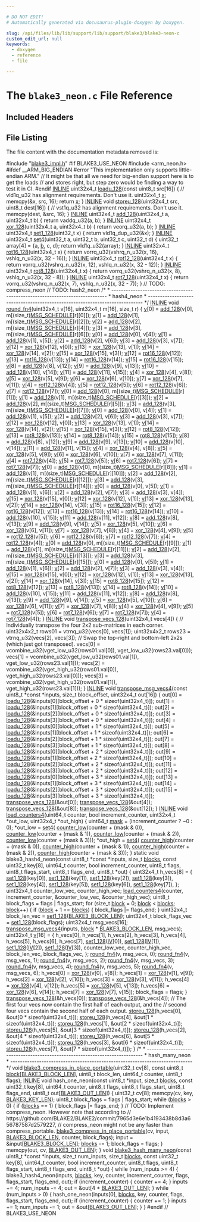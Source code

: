 ```yaml
---

# DO NOT EDIT!
# Automatically generated via docusaurus-plugin-doxygen by Doxygen.

slug: /api/files/lib/lib/support/lib/support/blake3/blake3-neon-c
custom_edit_url: null
keywords:
  - doxygen
  - reference
  - file

---
```





# The `blake3_neon.c` File Reference

<DoxygenPage pluginConfig={pluginConfig}>



## Included Headers

<IncludesList>
<IncludesListItem
  filePath="blake3_impl.h"
  permalink="/docs/api/files/lib/lib/support/lib/support/blake3/blake3-impl-h"
  isLocal="true" />
</IncludesList>


## File Listing

The file content with the documentation metadata removed is:

<ProgramListing>

<Link id="l00001" /><CodeLine lineNumber="1"><Highlight kind="preprocessor">#include &quot;<a href="/docs/api/files/lib/lib/support/lib/support/blake3/blake3-impl-h">blake3&#95;impl.h</a>&quot;</Highlight><Highlight kind="normal"></Highlight></CodeLine>
<Link id="l00002" /><CodeLine lineNumber="2"><Highlight kind="normal"></Highlight></CodeLine>
<Link id="l00003" /><CodeLine lineNumber="3"><Highlight kind="normal"></Highlight><Highlight kind="preprocessor">#if BLAKE3&#95;USE&#95;NEON</Highlight><Highlight kind="normal"></Highlight></CodeLine>
<Link id="l00004" /><CodeLine lineNumber="4"><Highlight kind="normal"></Highlight></CodeLine>
<Link id="l00005" /><CodeLine lineNumber="5"><Highlight kind="normal"></Highlight><Highlight kind="preprocessor">#include &lt;arm&#95;neon.h&gt;</Highlight><Highlight kind="normal"></Highlight></CodeLine>
<Link id="l00006" /><CodeLine lineNumber="6"><Highlight kind="normal"></Highlight></CodeLine>
<Link id="l00007" /><CodeLine lineNumber="7"><Highlight kind="normal"></Highlight><Highlight kind="preprocessor">#ifdef &#95;&#95;ARM&#95;BIG&#95;ENDIAN</Highlight><Highlight kind="normal"></Highlight></CodeLine>
<Link id="l00008" /><CodeLine lineNumber="8"><Highlight kind="normal"></Highlight><Highlight kind="preprocessor">#error &quot;This implementation only supports little-endian ARM.&quot;</Highlight><Highlight kind="normal"></Highlight></CodeLine>
<Link id="l00009" /><CodeLine lineNumber="9"><Highlight kind="normal"></Highlight><Highlight kind="comment">// It might be that all we need for big-endian support here is to get the loads</Highlight><Highlight kind="normal"></Highlight></CodeLine>
<Link id="l00010" /><CodeLine lineNumber="10"><Highlight kind="normal"></Highlight><Highlight kind="comment">// and stores right, but step zero would be finding a way to test it in CI.</Highlight><Highlight kind="normal"></Highlight></CodeLine>
<Link id="l00011" /><CodeLine lineNumber="11"><Highlight kind="normal"></Highlight><Highlight kind="preprocessor">#endif</Highlight><Highlight kind="normal"></Highlight></CodeLine>
<Link id="l00012" /><CodeLine lineNumber="12"><Highlight kind="normal"></Highlight></CodeLine>
<Link id="l00013" /><CodeLine lineNumber="13"><Highlight kind="normal"><a href="/docs/api/files/lib/lib/support/lib/support/blake3/blake3-impl-h/#a2eb6f9e0395b47b8d5e3eeae4fe0c116">INLINE</a> uint32x4&#95;t <a href="/docs/api/files/lib/lib/support/lib/support/blake3/blake3-avx512-c/#a5817fcd02d768ab2d50855656f67503d">loadu&#95;128</a>(</Highlight><Highlight kind="keyword">const</Highlight><Highlight kind="normal"> uint8&#95;t src&#91;16&#93;) &#123;</Highlight></CodeLine>
<Link id="l00014" /><CodeLine lineNumber="14"><Highlight kind="normal">  </Highlight><Highlight kind="comment">// vld1q&#95;u32 has alignment requirements. Don&#39;t use it.</Highlight><Highlight kind="normal"></Highlight></CodeLine>
<Link id="l00015" /><CodeLine lineNumber="15"><Highlight kind="normal">  uint32x4&#95;t <a href="/docs/api/namespaces/llvm/m68k/#ab3a288f2953d8eca3e363959fc2cf38ea9dd4e461268c8034f5c8564e155c67a6">x</a>;</Highlight></CodeLine>
<Link id="l00016" /><CodeLine lineNumber="16"><Highlight kind="normal">  memcpy(&amp;x, src, 16);</Highlight></CodeLine>
<Link id="l00017" /><CodeLine lineNumber="17"><Highlight kind="normal">  </Highlight><Highlight kind="keywordflow">return</Highlight><Highlight kind="normal"> <a href="/docs/api/namespaces/llvm/m68k/#ab3a288f2953d8eca3e363959fc2cf38ea9dd4e461268c8034f5c8564e155c67a6">x</a>;</Highlight></CodeLine>
<Link id="l00018" /><CodeLine lineNumber="18"><Highlight kind="normal">&#125;</Highlight></CodeLine>
<Link id="l00019" /><CodeLine lineNumber="19"><Highlight kind="normal"></Highlight></CodeLine>
<Link id="l00020" /><CodeLine lineNumber="20"><Highlight kind="normal"><a href="/docs/api/files/lib/lib/support/lib/support/blake3/blake3-impl-h/#a2eb6f9e0395b47b8d5e3eeae4fe0c116">INLINE</a> </Highlight><Highlight kind="keywordtype">void</Highlight><Highlight kind="normal"> <a href="/docs/api/files/lib/lib/support/lib/support/blake3/blake3-avx512-c/#a17b399be366d99ebf4d0d556eb049581">storeu&#95;128</a>(uint32x4&#95;t src, uint8&#95;t dest&#91;16&#93;) &#123;</Highlight></CodeLine>
<Link id="l00021" /><CodeLine lineNumber="21"><Highlight kind="normal">  </Highlight><Highlight kind="comment">// vst1q&#95;u32 has alignment requirements. Don&#39;t use it.</Highlight><Highlight kind="normal"></Highlight></CodeLine>
<Link id="l00022" /><CodeLine lineNumber="22"><Highlight kind="normal">  memcpy(dest, &amp;src, 16);</Highlight></CodeLine>
<Link id="l00023" /><CodeLine lineNumber="23"><Highlight kind="normal">&#125;</Highlight></CodeLine>
<Link id="l00024" /><CodeLine lineNumber="24"><Highlight kind="normal"></Highlight></CodeLine>
<Link id="l00025" /><CodeLine lineNumber="25"><Highlight kind="normal"><a href="/docs/api/files/lib/lib/support/lib/support/blake3/blake3-impl-h/#a2eb6f9e0395b47b8d5e3eeae4fe0c116">INLINE</a> uint32x4&#95;t <a href="/docs/api/files/lib/lib/support/lib/support/blake3/blake3-avx512-c/#a6dfb343c3ca4bccb7751311fe96692b8">add&#95;128</a>(uint32x4&#95;t a, uint32x4&#95;t b) &#123;</Highlight></CodeLine>
<Link id="l00026" /><CodeLine lineNumber="26"><Highlight kind="normal">  </Highlight><Highlight kind="keywordflow">return</Highlight><Highlight kind="normal"> vaddq&#95;u32(a, b);</Highlight></CodeLine>
<Link id="l00027" /><CodeLine lineNumber="27"><Highlight kind="normal">&#125;</Highlight></CodeLine>
<Link id="l00028" /><CodeLine lineNumber="28"><Highlight kind="normal"></Highlight></CodeLine>
<Link id="l00029" /><CodeLine lineNumber="29"><Highlight kind="normal"><a href="/docs/api/files/lib/lib/support/lib/support/blake3/blake3-impl-h/#a2eb6f9e0395b47b8d5e3eeae4fe0c116">INLINE</a> uint32x4&#95;t <a href="/docs/api/files/lib/lib/support/lib/support/blake3/blake3-avx512-c/#af1565f865babf10788bb62b46715bb94">xor&#95;128</a>(uint32x4&#95;t a, uint32x4&#95;t b) &#123;</Highlight></CodeLine>
<Link id="l00030" /><CodeLine lineNumber="30"><Highlight kind="normal">  </Highlight><Highlight kind="keywordflow">return</Highlight><Highlight kind="normal"> veorq&#95;u32(a, b);</Highlight></CodeLine>
<Link id="l00031" /><CodeLine lineNumber="31"><Highlight kind="normal">&#125;</Highlight></CodeLine>
<Link id="l00032" /><CodeLine lineNumber="32"><Highlight kind="normal"></Highlight></CodeLine>
<Link id="l00033" /><CodeLine lineNumber="33"><Highlight kind="normal"><a href="/docs/api/files/lib/lib/support/lib/support/blake3/blake3-impl-h/#a2eb6f9e0395b47b8d5e3eeae4fe0c116">INLINE</a> uint32x4&#95;t <a href="/docs/api/files/lib/lib/support/lib/support/blake3/blake3-avx512-c/#a2811db1c6207d1cc140a55f86fa748fe">set1&#95;128</a>(uint32&#95;t x) &#123; </Highlight><Highlight kind="keywordflow">return</Highlight><Highlight kind="normal"> vld1q&#95;dup&#95;u32(&amp;x); &#125;</Highlight></CodeLine>
<Link id="l00034" /><CodeLine lineNumber="34"><Highlight kind="normal"></Highlight></CodeLine>
<Link id="l00035" /><CodeLine lineNumber="35"><Highlight kind="normal"><a href="/docs/api/files/lib/lib/support/lib/support/blake3/blake3-impl-h/#a2eb6f9e0395b47b8d5e3eeae4fe0c116">INLINE</a> uint32x4&#95;t <a href="/docs/api/files/lib/lib/support/lib/support/blake3/blake3-avx512-c/#a0dca48047d04d92458c4517e41d8696e">set4</a>(uint32&#95;t a, uint32&#95;t b, uint32&#95;t c, uint32&#95;t d) &#123;</Highlight></CodeLine>
<Link id="l00036" /><CodeLine lineNumber="36"><Highlight kind="normal">  uint32&#95;t array&#91;4&#93; = &#123;a, <a href="/docs/api/namespaces/llvm/m68k/#ab3a288f2953d8eca3e363959fc2cf38ea92eb5ffee6ae2fec3ad71c777531578f">b</a>, c, d&#125;;</Highlight></CodeLine>
<Link id="l00037" /><CodeLine lineNumber="37"><Highlight kind="normal">  </Highlight><Highlight kind="keywordflow">return</Highlight><Highlight kind="normal"> vld1q&#95;u32(array);</Highlight></CodeLine>
<Link id="l00038" /><CodeLine lineNumber="38"><Highlight kind="normal">&#125;</Highlight></CodeLine>
<Link id="l00039" /><CodeLine lineNumber="39"><Highlight kind="normal"></Highlight></CodeLine>
<Link id="l00040" /><CodeLine lineNumber="40"><Highlight kind="normal"><a href="/docs/api/files/lib/lib/support/lib/support/blake3/blake3-impl-h/#a2eb6f9e0395b47b8d5e3eeae4fe0c116">INLINE</a> uint32x4&#95;t <a href="/docs/api/files/lib/lib/support/lib/support/blake3/blake3-avx512-c/#a07a790a133a5c7644000a49ff7eca92f">rot16&#95;128</a>(uint32x4&#95;t x) &#123;</Highlight></CodeLine>
<Link id="l00041" /><CodeLine lineNumber="41"><Highlight kind="normal">  </Highlight><Highlight kind="keywordflow">return</Highlight><Highlight kind="normal"> vorrq&#95;u32(vshrq&#95;n&#95;u32(x, 16), vshlq&#95;n&#95;u32(x, 32 - 16));</Highlight></CodeLine>
<Link id="l00042" /><CodeLine lineNumber="42"><Highlight kind="normal">&#125;</Highlight></CodeLine>
<Link id="l00043" /><CodeLine lineNumber="43"><Highlight kind="normal"></Highlight></CodeLine>
<Link id="l00044" /><CodeLine lineNumber="44"><Highlight kind="normal"><a href="/docs/api/files/lib/lib/support/lib/support/blake3/blake3-impl-h/#a2eb6f9e0395b47b8d5e3eeae4fe0c116">INLINE</a> uint32x4&#95;t <a href="/docs/api/files/lib/lib/support/lib/support/blake3/blake3-avx512-c/#a5ee3593d7f772b17beb17121f50ba01c">rot12&#95;128</a>(uint32x4&#95;t x) &#123;</Highlight></CodeLine>
<Link id="l00045" /><CodeLine lineNumber="45"><Highlight kind="normal">  </Highlight><Highlight kind="keywordflow">return</Highlight><Highlight kind="normal"> vorrq&#95;u32(vshrq&#95;n&#95;u32(x, 12), vshlq&#95;n&#95;u32(x, 32 - 12));</Highlight></CodeLine>
<Link id="l00046" /><CodeLine lineNumber="46"><Highlight kind="normal">&#125;</Highlight></CodeLine>
<Link id="l00047" /><CodeLine lineNumber="47"><Highlight kind="normal"></Highlight></CodeLine>
<Link id="l00048" /><CodeLine lineNumber="48"><Highlight kind="normal"><a href="/docs/api/files/lib/lib/support/lib/support/blake3/blake3-impl-h/#a2eb6f9e0395b47b8d5e3eeae4fe0c116">INLINE</a> uint32x4&#95;t <a href="/docs/api/files/lib/lib/support/lib/support/blake3/blake3-avx512-c/#a3b682bf6df8cfc07532aa3d4c1ab35f7">rot8&#95;128</a>(uint32x4&#95;t x) &#123;</Highlight></CodeLine>
<Link id="l00049" /><CodeLine lineNumber="49"><Highlight kind="normal">  </Highlight><Highlight kind="keywordflow">return</Highlight><Highlight kind="normal"> vorrq&#95;u32(vshrq&#95;n&#95;u32(x, 8), vshlq&#95;n&#95;u32(x, 32 - 8));</Highlight></CodeLine>
<Link id="l00050" /><CodeLine lineNumber="50"><Highlight kind="normal">&#125;</Highlight></CodeLine>
<Link id="l00051" /><CodeLine lineNumber="51"><Highlight kind="normal"></Highlight></CodeLine>
<Link id="l00052" /><CodeLine lineNumber="52"><Highlight kind="normal"><a href="/docs/api/files/lib/lib/support/lib/support/blake3/blake3-impl-h/#a2eb6f9e0395b47b8d5e3eeae4fe0c116">INLINE</a> uint32x4&#95;t <a href="/docs/api/files/lib/lib/support/lib/support/blake3/blake3-avx512-c/#adb8eb425d8bc69044f3922b889d4c23d">rot7&#95;128</a>(uint32x4&#95;t x) &#123;</Highlight></CodeLine>
<Link id="l00053" /><CodeLine lineNumber="53"><Highlight kind="normal">  </Highlight><Highlight kind="keywordflow">return</Highlight><Highlight kind="normal"> vorrq&#95;u32(vshrq&#95;n&#95;u32(x, 7), vshlq&#95;n&#95;u32(x, 32 - 7));</Highlight></CodeLine>
<Link id="l00054" /><CodeLine lineNumber="54"><Highlight kind="normal">&#125;</Highlight></CodeLine>
<Link id="l00055" /><CodeLine lineNumber="55"><Highlight kind="normal"></Highlight></CodeLine>
<Link id="l00056" /><CodeLine lineNumber="56"><Highlight kind="normal"></Highlight><Highlight kind="comment">// TODO: compress&#95;neon</Highlight><Highlight kind="normal"></Highlight></CodeLine>
<Link id="l00057" /><CodeLine lineNumber="57"><Highlight kind="normal"></Highlight></CodeLine>
<Link id="l00058" /><CodeLine lineNumber="58"><Highlight kind="normal"></Highlight><Highlight kind="comment">// TODO: hash2&#95;neon</Highlight><Highlight kind="normal"></Highlight></CodeLine>
<Link id="l00059" /><CodeLine lineNumber="59"><Highlight kind="normal"></Highlight></CodeLine>
<Link id="l00060" /><CodeLine lineNumber="60"><Highlight kind="normal"></Highlight><Highlight kind="comment">/&#42;</Highlight></CodeLine>
<Link id="l00061" /><CodeLine lineNumber="61"><Highlight kind="comment"> &#42; ----------------------------------------------------------------------------</Highlight></CodeLine>
<Link id="l00062" /><CodeLine lineNumber="62"><Highlight kind="comment"> &#42; hash4&#95;neon</Highlight></CodeLine>
<Link id="l00063" /><CodeLine lineNumber="63"><Highlight kind="comment"> &#42; ----------------------------------------------------------------------------</Highlight></CodeLine>
<Link id="l00064" /><CodeLine lineNumber="64"><Highlight kind="comment"> &#42;/</Highlight><Highlight kind="normal"></Highlight></CodeLine>
<Link id="l00065" /><CodeLine lineNumber="65"><Highlight kind="normal"></Highlight></CodeLine>
<Link id="l00066" /><CodeLine lineNumber="66"><Highlight kind="normal"><a href="/docs/api/files/lib/lib/support/lib/support/blake3/blake3-impl-h/#a2eb6f9e0395b47b8d5e3eeae4fe0c116">INLINE</a> </Highlight><Highlight kind="keywordtype">void</Highlight><Highlight kind="normal"> <a href="/docs/api/files/lib/lib/support/lib/support/blake3/blake3-avx512-c/#aa5f1285c7e774c601fa3e743e1526ecf">round&#95;fn4</a>(uint32x4&#95;t v&#91;16&#93;, uint32x4&#95;t m&#91;16&#93;, </Highlight><Highlight kind="keywordtype">size&#95;t</Highlight><Highlight kind="normal"> r) &#123;</Highlight></CodeLine>
<Link id="l00067" /><CodeLine lineNumber="67"><Highlight kind="normal">  <a href="/docs/api/namespaces/llvm/m68k/#ab3a288f2953d8eca3e363959fc2cf38ea9e3669d19b675bd57058fd4664205d2a">v</a>&#91;0&#93; = <a href="/docs/api/files/lib/lib/support/lib/support/blake3/blake3-avx512-c/#a6dfb343c3ca4bccb7751311fe96692b8">add&#95;128</a>(v&#91;0&#93;, m&#91;(</Highlight><Highlight kind="keywordtype">size&#95;t</Highlight><Highlight kind="normal">)<a href="/docs/api/files/lib/lib/support/lib/support/blake3/blake3-impl-h/#a0683f2191826e5431f112c71a12b7908">MSG&#95;SCHEDULE</a>&#91;r&#93;&#91;0&#93;&#93;);</Highlight></CodeLine>
<Link id="l00068" /><CodeLine lineNumber="68"><Highlight kind="normal">  <a href="/docs/api/namespaces/llvm/m68k/#ab3a288f2953d8eca3e363959fc2cf38ea9e3669d19b675bd57058fd4664205d2a">v</a>&#91;1&#93; = <a href="/docs/api/files/lib/lib/support/lib/support/blake3/blake3-avx512-c/#a6dfb343c3ca4bccb7751311fe96692b8">add&#95;128</a>(v&#91;1&#93;, m&#91;(</Highlight><Highlight kind="keywordtype">size&#95;t</Highlight><Highlight kind="normal">)<a href="/docs/api/files/lib/lib/support/lib/support/blake3/blake3-impl-h/#a0683f2191826e5431f112c71a12b7908">MSG&#95;SCHEDULE</a>&#91;r&#93;&#91;2&#93;&#93;);</Highlight></CodeLine>
<Link id="l00069" /><CodeLine lineNumber="69"><Highlight kind="normal">  <a href="/docs/api/namespaces/llvm/m68k/#ab3a288f2953d8eca3e363959fc2cf38ea9e3669d19b675bd57058fd4664205d2a">v</a>&#91;2&#93; = <a href="/docs/api/files/lib/lib/support/lib/support/blake3/blake3-avx512-c/#a6dfb343c3ca4bccb7751311fe96692b8">add&#95;128</a>(v&#91;2&#93;, m&#91;(</Highlight><Highlight kind="keywordtype">size&#95;t</Highlight><Highlight kind="normal">)<a href="/docs/api/files/lib/lib/support/lib/support/blake3/blake3-impl-h/#a0683f2191826e5431f112c71a12b7908">MSG&#95;SCHEDULE</a>&#91;r&#93;&#91;4&#93;&#93;);</Highlight></CodeLine>
<Link id="l00070" /><CodeLine lineNumber="70"><Highlight kind="normal">  <a href="/docs/api/namespaces/llvm/m68k/#ab3a288f2953d8eca3e363959fc2cf38ea9e3669d19b675bd57058fd4664205d2a">v</a>&#91;3&#93; = <a href="/docs/api/files/lib/lib/support/lib/support/blake3/blake3-avx512-c/#a6dfb343c3ca4bccb7751311fe96692b8">add&#95;128</a>(v&#91;3&#93;, m&#91;(</Highlight><Highlight kind="keywordtype">size&#95;t</Highlight><Highlight kind="normal">)<a href="/docs/api/files/lib/lib/support/lib/support/blake3/blake3-impl-h/#a0683f2191826e5431f112c71a12b7908">MSG&#95;SCHEDULE</a>&#91;r&#93;&#91;6&#93;&#93;);</Highlight></CodeLine>
<Link id="l00071" /><CodeLine lineNumber="71"><Highlight kind="normal">  <a href="/docs/api/namespaces/llvm/m68k/#ab3a288f2953d8eca3e363959fc2cf38ea9e3669d19b675bd57058fd4664205d2a">v</a>&#91;0&#93; = <a href="/docs/api/files/lib/lib/support/lib/support/blake3/blake3-avx512-c/#a6dfb343c3ca4bccb7751311fe96692b8">add&#95;128</a>(v&#91;0&#93;, v&#91;4&#93;);</Highlight></CodeLine>
<Link id="l00072" /><CodeLine lineNumber="72"><Highlight kind="normal">  <a href="/docs/api/namespaces/llvm/m68k/#ab3a288f2953d8eca3e363959fc2cf38ea9e3669d19b675bd57058fd4664205d2a">v</a>&#91;1&#93; = <a href="/docs/api/files/lib/lib/support/lib/support/blake3/blake3-avx512-c/#a6dfb343c3ca4bccb7751311fe96692b8">add&#95;128</a>(v&#91;1&#93;, v&#91;5&#93;);</Highlight></CodeLine>
<Link id="l00073" /><CodeLine lineNumber="73"><Highlight kind="normal">  <a href="/docs/api/namespaces/llvm/m68k/#ab3a288f2953d8eca3e363959fc2cf38ea9e3669d19b675bd57058fd4664205d2a">v</a>&#91;2&#93; = <a href="/docs/api/files/lib/lib/support/lib/support/blake3/blake3-avx512-c/#a6dfb343c3ca4bccb7751311fe96692b8">add&#95;128</a>(v&#91;2&#93;, v&#91;6&#93;);</Highlight></CodeLine>
<Link id="l00074" /><CodeLine lineNumber="74"><Highlight kind="normal">  <a href="/docs/api/namespaces/llvm/m68k/#ab3a288f2953d8eca3e363959fc2cf38ea9e3669d19b675bd57058fd4664205d2a">v</a>&#91;3&#93; = <a href="/docs/api/files/lib/lib/support/lib/support/blake3/blake3-avx512-c/#a6dfb343c3ca4bccb7751311fe96692b8">add&#95;128</a>(v&#91;3&#93;, v&#91;7&#93;);</Highlight></CodeLine>
<Link id="l00075" /><CodeLine lineNumber="75"><Highlight kind="normal">  <a href="/docs/api/namespaces/llvm/m68k/#ab3a288f2953d8eca3e363959fc2cf38ea9e3669d19b675bd57058fd4664205d2a">v</a>&#91;12&#93; = <a href="/docs/api/files/lib/lib/support/lib/support/blake3/blake3-avx512-c/#af1565f865babf10788bb62b46715bb94">xor&#95;128</a>(v&#91;12&#93;, v&#91;0&#93;);</Highlight></CodeLine>
<Link id="l00076" /><CodeLine lineNumber="76"><Highlight kind="normal">  <a href="/docs/api/namespaces/llvm/m68k/#ab3a288f2953d8eca3e363959fc2cf38ea9e3669d19b675bd57058fd4664205d2a">v</a>&#91;13&#93; = <a href="/docs/api/files/lib/lib/support/lib/support/blake3/blake3-avx512-c/#af1565f865babf10788bb62b46715bb94">xor&#95;128</a>(v&#91;13&#93;, v&#91;1&#93;);</Highlight></CodeLine>
<Link id="l00077" /><CodeLine lineNumber="77"><Highlight kind="normal">  <a href="/docs/api/namespaces/llvm/m68k/#ab3a288f2953d8eca3e363959fc2cf38ea9e3669d19b675bd57058fd4664205d2a">v</a>&#91;14&#93; = <a href="/docs/api/files/lib/lib/support/lib/support/blake3/blake3-avx512-c/#af1565f865babf10788bb62b46715bb94">xor&#95;128</a>(v&#91;14&#93;, v&#91;2&#93;);</Highlight></CodeLine>
<Link id="l00078" /><CodeLine lineNumber="78"><Highlight kind="normal">  <a href="/docs/api/namespaces/llvm/m68k/#ab3a288f2953d8eca3e363959fc2cf38ea9e3669d19b675bd57058fd4664205d2a">v</a>&#91;15&#93; = <a href="/docs/api/files/lib/lib/support/lib/support/blake3/blake3-avx512-c/#af1565f865babf10788bb62b46715bb94">xor&#95;128</a>(v&#91;15&#93;, v&#91;3&#93;);</Highlight></CodeLine>
<Link id="l00079" /><CodeLine lineNumber="79"><Highlight kind="normal">  <a href="/docs/api/namespaces/llvm/m68k/#ab3a288f2953d8eca3e363959fc2cf38ea9e3669d19b675bd57058fd4664205d2a">v</a>&#91;12&#93; = <a href="/docs/api/files/lib/lib/support/lib/support/blake3/blake3-avx512-c/#a07a790a133a5c7644000a49ff7eca92f">rot16&#95;128</a>(v&#91;12&#93;);</Highlight></CodeLine>
<Link id="l00080" /><CodeLine lineNumber="80"><Highlight kind="normal">  <a href="/docs/api/namespaces/llvm/m68k/#ab3a288f2953d8eca3e363959fc2cf38ea9e3669d19b675bd57058fd4664205d2a">v</a>&#91;13&#93; = <a href="/docs/api/files/lib/lib/support/lib/support/blake3/blake3-avx512-c/#a07a790a133a5c7644000a49ff7eca92f">rot16&#95;128</a>(v&#91;13&#93;);</Highlight></CodeLine>
<Link id="l00081" /><CodeLine lineNumber="81"><Highlight kind="normal">  <a href="/docs/api/namespaces/llvm/m68k/#ab3a288f2953d8eca3e363959fc2cf38ea9e3669d19b675bd57058fd4664205d2a">v</a>&#91;14&#93; = <a href="/docs/api/files/lib/lib/support/lib/support/blake3/blake3-avx512-c/#a07a790a133a5c7644000a49ff7eca92f">rot16&#95;128</a>(v&#91;14&#93;);</Highlight></CodeLine>
<Link id="l00082" /><CodeLine lineNumber="82"><Highlight kind="normal">  <a href="/docs/api/namespaces/llvm/m68k/#ab3a288f2953d8eca3e363959fc2cf38ea9e3669d19b675bd57058fd4664205d2a">v</a>&#91;15&#93; = <a href="/docs/api/files/lib/lib/support/lib/support/blake3/blake3-avx512-c/#a07a790a133a5c7644000a49ff7eca92f">rot16&#95;128</a>(v&#91;15&#93;);</Highlight></CodeLine>
<Link id="l00083" /><CodeLine lineNumber="83"><Highlight kind="normal">  <a href="/docs/api/namespaces/llvm/m68k/#ab3a288f2953d8eca3e363959fc2cf38ea9e3669d19b675bd57058fd4664205d2a">v</a>&#91;8&#93; = <a href="/docs/api/files/lib/lib/support/lib/support/blake3/blake3-avx512-c/#a6dfb343c3ca4bccb7751311fe96692b8">add&#95;128</a>(v&#91;8&#93;, v&#91;12&#93;);</Highlight></CodeLine>
<Link id="l00084" /><CodeLine lineNumber="84"><Highlight kind="normal">  <a href="/docs/api/namespaces/llvm/m68k/#ab3a288f2953d8eca3e363959fc2cf38ea9e3669d19b675bd57058fd4664205d2a">v</a>&#91;9&#93; = <a href="/docs/api/files/lib/lib/support/lib/support/blake3/blake3-avx512-c/#a6dfb343c3ca4bccb7751311fe96692b8">add&#95;128</a>(v&#91;9&#93;, v&#91;13&#93;);</Highlight></CodeLine>
<Link id="l00085" /><CodeLine lineNumber="85"><Highlight kind="normal">  <a href="/docs/api/namespaces/llvm/m68k/#ab3a288f2953d8eca3e363959fc2cf38ea9e3669d19b675bd57058fd4664205d2a">v</a>&#91;10&#93; = <a href="/docs/api/files/lib/lib/support/lib/support/blake3/blake3-avx512-c/#a6dfb343c3ca4bccb7751311fe96692b8">add&#95;128</a>(v&#91;10&#93;, v&#91;14&#93;);</Highlight></CodeLine>
<Link id="l00086" /><CodeLine lineNumber="86"><Highlight kind="normal">  <a href="/docs/api/namespaces/llvm/m68k/#ab3a288f2953d8eca3e363959fc2cf38ea9e3669d19b675bd57058fd4664205d2a">v</a>&#91;11&#93; = <a href="/docs/api/files/lib/lib/support/lib/support/blake3/blake3-avx512-c/#a6dfb343c3ca4bccb7751311fe96692b8">add&#95;128</a>(v&#91;11&#93;, v&#91;15&#93;);</Highlight></CodeLine>
<Link id="l00087" /><CodeLine lineNumber="87"><Highlight kind="normal">  <a href="/docs/api/namespaces/llvm/m68k/#ab3a288f2953d8eca3e363959fc2cf38ea9e3669d19b675bd57058fd4664205d2a">v</a>&#91;4&#93; = <a href="/docs/api/files/lib/lib/support/lib/support/blake3/blake3-avx512-c/#af1565f865babf10788bb62b46715bb94">xor&#95;128</a>(v&#91;4&#93;, v&#91;8&#93;);</Highlight></CodeLine>
<Link id="l00088" /><CodeLine lineNumber="88"><Highlight kind="normal">  <a href="/docs/api/namespaces/llvm/m68k/#ab3a288f2953d8eca3e363959fc2cf38ea9e3669d19b675bd57058fd4664205d2a">v</a>&#91;5&#93; = <a href="/docs/api/files/lib/lib/support/lib/support/blake3/blake3-avx512-c/#af1565f865babf10788bb62b46715bb94">xor&#95;128</a>(v&#91;5&#93;, v&#91;9&#93;);</Highlight></CodeLine>
<Link id="l00089" /><CodeLine lineNumber="89"><Highlight kind="normal">  <a href="/docs/api/namespaces/llvm/m68k/#ab3a288f2953d8eca3e363959fc2cf38ea9e3669d19b675bd57058fd4664205d2a">v</a>&#91;6&#93; = <a href="/docs/api/files/lib/lib/support/lib/support/blake3/blake3-avx512-c/#af1565f865babf10788bb62b46715bb94">xor&#95;128</a>(v&#91;6&#93;, v&#91;10&#93;);</Highlight></CodeLine>
<Link id="l00090" /><CodeLine lineNumber="90"><Highlight kind="normal">  <a href="/docs/api/namespaces/llvm/m68k/#ab3a288f2953d8eca3e363959fc2cf38ea9e3669d19b675bd57058fd4664205d2a">v</a>&#91;7&#93; = <a href="/docs/api/files/lib/lib/support/lib/support/blake3/blake3-avx512-c/#af1565f865babf10788bb62b46715bb94">xor&#95;128</a>(v&#91;7&#93;, v&#91;11&#93;);</Highlight></CodeLine>
<Link id="l00091" /><CodeLine lineNumber="91"><Highlight kind="normal">  <a href="/docs/api/namespaces/llvm/m68k/#ab3a288f2953d8eca3e363959fc2cf38ea9e3669d19b675bd57058fd4664205d2a">v</a>&#91;4&#93; = <a href="/docs/api/files/lib/lib/support/lib/support/blake3/blake3-avx512-c/#a5ee3593d7f772b17beb17121f50ba01c">rot12&#95;128</a>(v&#91;4&#93;);</Highlight></CodeLine>
<Link id="l00092" /><CodeLine lineNumber="92"><Highlight kind="normal">  <a href="/docs/api/namespaces/llvm/m68k/#ab3a288f2953d8eca3e363959fc2cf38ea9e3669d19b675bd57058fd4664205d2a">v</a>&#91;5&#93; = <a href="/docs/api/files/lib/lib/support/lib/support/blake3/blake3-avx512-c/#a5ee3593d7f772b17beb17121f50ba01c">rot12&#95;128</a>(v&#91;5&#93;);</Highlight></CodeLine>
<Link id="l00093" /><CodeLine lineNumber="93"><Highlight kind="normal">  <a href="/docs/api/namespaces/llvm/m68k/#ab3a288f2953d8eca3e363959fc2cf38ea9e3669d19b675bd57058fd4664205d2a">v</a>&#91;6&#93; = <a href="/docs/api/files/lib/lib/support/lib/support/blake3/blake3-avx512-c/#a5ee3593d7f772b17beb17121f50ba01c">rot12&#95;128</a>(v&#91;6&#93;);</Highlight></CodeLine>
<Link id="l00094" /><CodeLine lineNumber="94"><Highlight kind="normal">  <a href="/docs/api/namespaces/llvm/m68k/#ab3a288f2953d8eca3e363959fc2cf38ea9e3669d19b675bd57058fd4664205d2a">v</a>&#91;7&#93; = <a href="/docs/api/files/lib/lib/support/lib/support/blake3/blake3-avx512-c/#a5ee3593d7f772b17beb17121f50ba01c">rot12&#95;128</a>(v&#91;7&#93;);</Highlight></CodeLine>
<Link id="l00095" /><CodeLine lineNumber="95"><Highlight kind="normal">  <a href="/docs/api/namespaces/llvm/m68k/#ab3a288f2953d8eca3e363959fc2cf38ea9e3669d19b675bd57058fd4664205d2a">v</a>&#91;0&#93; = <a href="/docs/api/files/lib/lib/support/lib/support/blake3/blake3-avx512-c/#a6dfb343c3ca4bccb7751311fe96692b8">add&#95;128</a>(v&#91;0&#93;, m&#91;(</Highlight><Highlight kind="keywordtype">size&#95;t</Highlight><Highlight kind="normal">)<a href="/docs/api/files/lib/lib/support/lib/support/blake3/blake3-impl-h/#a0683f2191826e5431f112c71a12b7908">MSG&#95;SCHEDULE</a>&#91;r&#93;&#91;1&#93;&#93;);</Highlight></CodeLine>
<Link id="l00096" /><CodeLine lineNumber="96"><Highlight kind="normal">  <a href="/docs/api/namespaces/llvm/m68k/#ab3a288f2953d8eca3e363959fc2cf38ea9e3669d19b675bd57058fd4664205d2a">v</a>&#91;1&#93; = <a href="/docs/api/files/lib/lib/support/lib/support/blake3/blake3-avx512-c/#a6dfb343c3ca4bccb7751311fe96692b8">add&#95;128</a>(v&#91;1&#93;, m&#91;(</Highlight><Highlight kind="keywordtype">size&#95;t</Highlight><Highlight kind="normal">)<a href="/docs/api/files/lib/lib/support/lib/support/blake3/blake3-impl-h/#a0683f2191826e5431f112c71a12b7908">MSG&#95;SCHEDULE</a>&#91;r&#93;&#91;3&#93;&#93;);</Highlight></CodeLine>
<Link id="l00097" /><CodeLine lineNumber="97"><Highlight kind="normal">  <a href="/docs/api/namespaces/llvm/m68k/#ab3a288f2953d8eca3e363959fc2cf38ea9e3669d19b675bd57058fd4664205d2a">v</a>&#91;2&#93; = <a href="/docs/api/files/lib/lib/support/lib/support/blake3/blake3-avx512-c/#a6dfb343c3ca4bccb7751311fe96692b8">add&#95;128</a>(v&#91;2&#93;, m&#91;(</Highlight><Highlight kind="keywordtype">size&#95;t</Highlight><Highlight kind="normal">)<a href="/docs/api/files/lib/lib/support/lib/support/blake3/blake3-impl-h/#a0683f2191826e5431f112c71a12b7908">MSG&#95;SCHEDULE</a>&#91;r&#93;&#91;5&#93;&#93;);</Highlight></CodeLine>
<Link id="l00098" /><CodeLine lineNumber="98"><Highlight kind="normal">  <a href="/docs/api/namespaces/llvm/m68k/#ab3a288f2953d8eca3e363959fc2cf38ea9e3669d19b675bd57058fd4664205d2a">v</a>&#91;3&#93; = <a href="/docs/api/files/lib/lib/support/lib/support/blake3/blake3-avx512-c/#a6dfb343c3ca4bccb7751311fe96692b8">add&#95;128</a>(v&#91;3&#93;, m&#91;(</Highlight><Highlight kind="keywordtype">size&#95;t</Highlight><Highlight kind="normal">)<a href="/docs/api/files/lib/lib/support/lib/support/blake3/blake3-impl-h/#a0683f2191826e5431f112c71a12b7908">MSG&#95;SCHEDULE</a>&#91;r&#93;&#91;7&#93;&#93;);</Highlight></CodeLine>
<Link id="l00099" /><CodeLine lineNumber="99"><Highlight kind="normal">  <a href="/docs/api/namespaces/llvm/m68k/#ab3a288f2953d8eca3e363959fc2cf38ea9e3669d19b675bd57058fd4664205d2a">v</a>&#91;0&#93; = <a href="/docs/api/files/lib/lib/support/lib/support/blake3/blake3-avx512-c/#a6dfb343c3ca4bccb7751311fe96692b8">add&#95;128</a>(v&#91;0&#93;, v&#91;4&#93;);</Highlight></CodeLine>
<Link id="l00100" /><CodeLine lineNumber="100"><Highlight kind="normal">  <a href="/docs/api/namespaces/llvm/m68k/#ab3a288f2953d8eca3e363959fc2cf38ea9e3669d19b675bd57058fd4664205d2a">v</a>&#91;1&#93; = <a href="/docs/api/files/lib/lib/support/lib/support/blake3/blake3-avx512-c/#a6dfb343c3ca4bccb7751311fe96692b8">add&#95;128</a>(v&#91;1&#93;, v&#91;5&#93;);</Highlight></CodeLine>
<Link id="l00101" /><CodeLine lineNumber="101"><Highlight kind="normal">  <a href="/docs/api/namespaces/llvm/m68k/#ab3a288f2953d8eca3e363959fc2cf38ea9e3669d19b675bd57058fd4664205d2a">v</a>&#91;2&#93; = <a href="/docs/api/files/lib/lib/support/lib/support/blake3/blake3-avx512-c/#a6dfb343c3ca4bccb7751311fe96692b8">add&#95;128</a>(v&#91;2&#93;, v&#91;6&#93;);</Highlight></CodeLine>
<Link id="l00102" /><CodeLine lineNumber="102"><Highlight kind="normal">  <a href="/docs/api/namespaces/llvm/m68k/#ab3a288f2953d8eca3e363959fc2cf38ea9e3669d19b675bd57058fd4664205d2a">v</a>&#91;3&#93; = <a href="/docs/api/files/lib/lib/support/lib/support/blake3/blake3-avx512-c/#a6dfb343c3ca4bccb7751311fe96692b8">add&#95;128</a>(v&#91;3&#93;, v&#91;7&#93;);</Highlight></CodeLine>
<Link id="l00103" /><CodeLine lineNumber="103"><Highlight kind="normal">  <a href="/docs/api/namespaces/llvm/m68k/#ab3a288f2953d8eca3e363959fc2cf38ea9e3669d19b675bd57058fd4664205d2a">v</a>&#91;12&#93; = <a href="/docs/api/files/lib/lib/support/lib/support/blake3/blake3-avx512-c/#af1565f865babf10788bb62b46715bb94">xor&#95;128</a>(v&#91;12&#93;, v&#91;0&#93;);</Highlight></CodeLine>
<Link id="l00104" /><CodeLine lineNumber="104"><Highlight kind="normal">  <a href="/docs/api/namespaces/llvm/m68k/#ab3a288f2953d8eca3e363959fc2cf38ea9e3669d19b675bd57058fd4664205d2a">v</a>&#91;13&#93; = <a href="/docs/api/files/lib/lib/support/lib/support/blake3/blake3-avx512-c/#af1565f865babf10788bb62b46715bb94">xor&#95;128</a>(v&#91;13&#93;, v&#91;1&#93;);</Highlight></CodeLine>
<Link id="l00105" /><CodeLine lineNumber="105"><Highlight kind="normal">  <a href="/docs/api/namespaces/llvm/m68k/#ab3a288f2953d8eca3e363959fc2cf38ea9e3669d19b675bd57058fd4664205d2a">v</a>&#91;14&#93; = <a href="/docs/api/files/lib/lib/support/lib/support/blake3/blake3-avx512-c/#af1565f865babf10788bb62b46715bb94">xor&#95;128</a>(v&#91;14&#93;, v&#91;2&#93;);</Highlight></CodeLine>
<Link id="l00106" /><CodeLine lineNumber="106"><Highlight kind="normal">  <a href="/docs/api/namespaces/llvm/m68k/#ab3a288f2953d8eca3e363959fc2cf38ea9e3669d19b675bd57058fd4664205d2a">v</a>&#91;15&#93; = <a href="/docs/api/files/lib/lib/support/lib/support/blake3/blake3-avx512-c/#af1565f865babf10788bb62b46715bb94">xor&#95;128</a>(v&#91;15&#93;, v&#91;3&#93;);</Highlight></CodeLine>
<Link id="l00107" /><CodeLine lineNumber="107"><Highlight kind="normal">  <a href="/docs/api/namespaces/llvm/m68k/#ab3a288f2953d8eca3e363959fc2cf38ea9e3669d19b675bd57058fd4664205d2a">v</a>&#91;12&#93; = <a href="/docs/api/files/lib/lib/support/lib/support/blake3/blake3-avx512-c/#a3b682bf6df8cfc07532aa3d4c1ab35f7">rot8&#95;128</a>(v&#91;12&#93;);</Highlight></CodeLine>
<Link id="l00108" /><CodeLine lineNumber="108"><Highlight kind="normal">  <a href="/docs/api/namespaces/llvm/m68k/#ab3a288f2953d8eca3e363959fc2cf38ea9e3669d19b675bd57058fd4664205d2a">v</a>&#91;13&#93; = <a href="/docs/api/files/lib/lib/support/lib/support/blake3/blake3-avx512-c/#a3b682bf6df8cfc07532aa3d4c1ab35f7">rot8&#95;128</a>(v&#91;13&#93;);</Highlight></CodeLine>
<Link id="l00109" /><CodeLine lineNumber="109"><Highlight kind="normal">  <a href="/docs/api/namespaces/llvm/m68k/#ab3a288f2953d8eca3e363959fc2cf38ea9e3669d19b675bd57058fd4664205d2a">v</a>&#91;14&#93; = <a href="/docs/api/files/lib/lib/support/lib/support/blake3/blake3-avx512-c/#a3b682bf6df8cfc07532aa3d4c1ab35f7">rot8&#95;128</a>(v&#91;14&#93;);</Highlight></CodeLine>
<Link id="l00110" /><CodeLine lineNumber="110"><Highlight kind="normal">  <a href="/docs/api/namespaces/llvm/m68k/#ab3a288f2953d8eca3e363959fc2cf38ea9e3669d19b675bd57058fd4664205d2a">v</a>&#91;15&#93; = <a href="/docs/api/files/lib/lib/support/lib/support/blake3/blake3-avx512-c/#a3b682bf6df8cfc07532aa3d4c1ab35f7">rot8&#95;128</a>(v&#91;15&#93;);</Highlight></CodeLine>
<Link id="l00111" /><CodeLine lineNumber="111"><Highlight kind="normal">  <a href="/docs/api/namespaces/llvm/m68k/#ab3a288f2953d8eca3e363959fc2cf38ea9e3669d19b675bd57058fd4664205d2a">v</a>&#91;8&#93; = <a href="/docs/api/files/lib/lib/support/lib/support/blake3/blake3-avx512-c/#a6dfb343c3ca4bccb7751311fe96692b8">add&#95;128</a>(v&#91;8&#93;, v&#91;12&#93;);</Highlight></CodeLine>
<Link id="l00112" /><CodeLine lineNumber="112"><Highlight kind="normal">  <a href="/docs/api/namespaces/llvm/m68k/#ab3a288f2953d8eca3e363959fc2cf38ea9e3669d19b675bd57058fd4664205d2a">v</a>&#91;9&#93; = <a href="/docs/api/files/lib/lib/support/lib/support/blake3/blake3-avx512-c/#a6dfb343c3ca4bccb7751311fe96692b8">add&#95;128</a>(v&#91;9&#93;, v&#91;13&#93;);</Highlight></CodeLine>
<Link id="l00113" /><CodeLine lineNumber="113"><Highlight kind="normal">  <a href="/docs/api/namespaces/llvm/m68k/#ab3a288f2953d8eca3e363959fc2cf38ea9e3669d19b675bd57058fd4664205d2a">v</a>&#91;10&#93; = <a href="/docs/api/files/lib/lib/support/lib/support/blake3/blake3-avx512-c/#a6dfb343c3ca4bccb7751311fe96692b8">add&#95;128</a>(v&#91;10&#93;, v&#91;14&#93;);</Highlight></CodeLine>
<Link id="l00114" /><CodeLine lineNumber="114"><Highlight kind="normal">  <a href="/docs/api/namespaces/llvm/m68k/#ab3a288f2953d8eca3e363959fc2cf38ea9e3669d19b675bd57058fd4664205d2a">v</a>&#91;11&#93; = <a href="/docs/api/files/lib/lib/support/lib/support/blake3/blake3-avx512-c/#a6dfb343c3ca4bccb7751311fe96692b8">add&#95;128</a>(v&#91;11&#93;, v&#91;15&#93;);</Highlight></CodeLine>
<Link id="l00115" /><CodeLine lineNumber="115"><Highlight kind="normal">  <a href="/docs/api/namespaces/llvm/m68k/#ab3a288f2953d8eca3e363959fc2cf38ea9e3669d19b675bd57058fd4664205d2a">v</a>&#91;4&#93; = <a href="/docs/api/files/lib/lib/support/lib/support/blake3/blake3-avx512-c/#af1565f865babf10788bb62b46715bb94">xor&#95;128</a>(v&#91;4&#93;, v&#91;8&#93;);</Highlight></CodeLine>
<Link id="l00116" /><CodeLine lineNumber="116"><Highlight kind="normal">  <a href="/docs/api/namespaces/llvm/m68k/#ab3a288f2953d8eca3e363959fc2cf38ea9e3669d19b675bd57058fd4664205d2a">v</a>&#91;5&#93; = <a href="/docs/api/files/lib/lib/support/lib/support/blake3/blake3-avx512-c/#af1565f865babf10788bb62b46715bb94">xor&#95;128</a>(v&#91;5&#93;, v&#91;9&#93;);</Highlight></CodeLine>
<Link id="l00117" /><CodeLine lineNumber="117"><Highlight kind="normal">  <a href="/docs/api/namespaces/llvm/m68k/#ab3a288f2953d8eca3e363959fc2cf38ea9e3669d19b675bd57058fd4664205d2a">v</a>&#91;6&#93; = <a href="/docs/api/files/lib/lib/support/lib/support/blake3/blake3-avx512-c/#af1565f865babf10788bb62b46715bb94">xor&#95;128</a>(v&#91;6&#93;, v&#91;10&#93;);</Highlight></CodeLine>
<Link id="l00118" /><CodeLine lineNumber="118"><Highlight kind="normal">  <a href="/docs/api/namespaces/llvm/m68k/#ab3a288f2953d8eca3e363959fc2cf38ea9e3669d19b675bd57058fd4664205d2a">v</a>&#91;7&#93; = <a href="/docs/api/files/lib/lib/support/lib/support/blake3/blake3-avx512-c/#af1565f865babf10788bb62b46715bb94">xor&#95;128</a>(v&#91;7&#93;, v&#91;11&#93;);</Highlight></CodeLine>
<Link id="l00119" /><CodeLine lineNumber="119"><Highlight kind="normal">  <a href="/docs/api/namespaces/llvm/m68k/#ab3a288f2953d8eca3e363959fc2cf38ea9e3669d19b675bd57058fd4664205d2a">v</a>&#91;4&#93; = <a href="/docs/api/files/lib/lib/support/lib/support/blake3/blake3-avx512-c/#adb8eb425d8bc69044f3922b889d4c23d">rot7&#95;128</a>(v&#91;4&#93;);</Highlight></CodeLine>
<Link id="l00120" /><CodeLine lineNumber="120"><Highlight kind="normal">  <a href="/docs/api/namespaces/llvm/m68k/#ab3a288f2953d8eca3e363959fc2cf38ea9e3669d19b675bd57058fd4664205d2a">v</a>&#91;5&#93; = <a href="/docs/api/files/lib/lib/support/lib/support/blake3/blake3-avx512-c/#adb8eb425d8bc69044f3922b889d4c23d">rot7&#95;128</a>(v&#91;5&#93;);</Highlight></CodeLine>
<Link id="l00121" /><CodeLine lineNumber="121"><Highlight kind="normal">  <a href="/docs/api/namespaces/llvm/m68k/#ab3a288f2953d8eca3e363959fc2cf38ea9e3669d19b675bd57058fd4664205d2a">v</a>&#91;6&#93; = <a href="/docs/api/files/lib/lib/support/lib/support/blake3/blake3-avx512-c/#adb8eb425d8bc69044f3922b889d4c23d">rot7&#95;128</a>(v&#91;6&#93;);</Highlight></CodeLine>
<Link id="l00122" /><CodeLine lineNumber="122"><Highlight kind="normal">  <a href="/docs/api/namespaces/llvm/m68k/#ab3a288f2953d8eca3e363959fc2cf38ea9e3669d19b675bd57058fd4664205d2a">v</a>&#91;7&#93; = <a href="/docs/api/files/lib/lib/support/lib/support/blake3/blake3-avx512-c/#adb8eb425d8bc69044f3922b889d4c23d">rot7&#95;128</a>(v&#91;7&#93;);</Highlight></CodeLine>
<Link id="l00123" /><CodeLine lineNumber="123"><Highlight kind="normal"></Highlight></CodeLine>
<Link id="l00124" /><CodeLine lineNumber="124"><Highlight kind="normal">  <a href="/docs/api/namespaces/llvm/m68k/#ab3a288f2953d8eca3e363959fc2cf38ea9e3669d19b675bd57058fd4664205d2a">v</a>&#91;0&#93; = <a href="/docs/api/files/lib/lib/support/lib/support/blake3/blake3-avx512-c/#a6dfb343c3ca4bccb7751311fe96692b8">add&#95;128</a>(v&#91;0&#93;, m&#91;(</Highlight><Highlight kind="keywordtype">size&#95;t</Highlight><Highlight kind="normal">)<a href="/docs/api/files/lib/lib/support/lib/support/blake3/blake3-impl-h/#a0683f2191826e5431f112c71a12b7908">MSG&#95;SCHEDULE</a>&#91;r&#93;&#91;8&#93;&#93;);</Highlight></CodeLine>
<Link id="l00125" /><CodeLine lineNumber="125"><Highlight kind="normal">  <a href="/docs/api/namespaces/llvm/m68k/#ab3a288f2953d8eca3e363959fc2cf38ea9e3669d19b675bd57058fd4664205d2a">v</a>&#91;1&#93; = <a href="/docs/api/files/lib/lib/support/lib/support/blake3/blake3-avx512-c/#a6dfb343c3ca4bccb7751311fe96692b8">add&#95;128</a>(v&#91;1&#93;, m&#91;(</Highlight><Highlight kind="keywordtype">size&#95;t</Highlight><Highlight kind="normal">)<a href="/docs/api/files/lib/lib/support/lib/support/blake3/blake3-impl-h/#a0683f2191826e5431f112c71a12b7908">MSG&#95;SCHEDULE</a>&#91;r&#93;&#91;10&#93;&#93;);</Highlight></CodeLine>
<Link id="l00126" /><CodeLine lineNumber="126"><Highlight kind="normal">  <a href="/docs/api/namespaces/llvm/m68k/#ab3a288f2953d8eca3e363959fc2cf38ea9e3669d19b675bd57058fd4664205d2a">v</a>&#91;2&#93; = <a href="/docs/api/files/lib/lib/support/lib/support/blake3/blake3-avx512-c/#a6dfb343c3ca4bccb7751311fe96692b8">add&#95;128</a>(v&#91;2&#93;, m&#91;(</Highlight><Highlight kind="keywordtype">size&#95;t</Highlight><Highlight kind="normal">)<a href="/docs/api/files/lib/lib/support/lib/support/blake3/blake3-impl-h/#a0683f2191826e5431f112c71a12b7908">MSG&#95;SCHEDULE</a>&#91;r&#93;&#91;12&#93;&#93;);</Highlight></CodeLine>
<Link id="l00127" /><CodeLine lineNumber="127"><Highlight kind="normal">  <a href="/docs/api/namespaces/llvm/m68k/#ab3a288f2953d8eca3e363959fc2cf38ea9e3669d19b675bd57058fd4664205d2a">v</a>&#91;3&#93; = <a href="/docs/api/files/lib/lib/support/lib/support/blake3/blake3-avx512-c/#a6dfb343c3ca4bccb7751311fe96692b8">add&#95;128</a>(v&#91;3&#93;, m&#91;(</Highlight><Highlight kind="keywordtype">size&#95;t</Highlight><Highlight kind="normal">)<a href="/docs/api/files/lib/lib/support/lib/support/blake3/blake3-impl-h/#a0683f2191826e5431f112c71a12b7908">MSG&#95;SCHEDULE</a>&#91;r&#93;&#91;14&#93;&#93;);</Highlight></CodeLine>
<Link id="l00128" /><CodeLine lineNumber="128"><Highlight kind="normal">  <a href="/docs/api/namespaces/llvm/m68k/#ab3a288f2953d8eca3e363959fc2cf38ea9e3669d19b675bd57058fd4664205d2a">v</a>&#91;0&#93; = <a href="/docs/api/files/lib/lib/support/lib/support/blake3/blake3-avx512-c/#a6dfb343c3ca4bccb7751311fe96692b8">add&#95;128</a>(v&#91;0&#93;, v&#91;5&#93;);</Highlight></CodeLine>
<Link id="l00129" /><CodeLine lineNumber="129"><Highlight kind="normal">  <a href="/docs/api/namespaces/llvm/m68k/#ab3a288f2953d8eca3e363959fc2cf38ea9e3669d19b675bd57058fd4664205d2a">v</a>&#91;1&#93; = <a href="/docs/api/files/lib/lib/support/lib/support/blake3/blake3-avx512-c/#a6dfb343c3ca4bccb7751311fe96692b8">add&#95;128</a>(v&#91;1&#93;, v&#91;6&#93;);</Highlight></CodeLine>
<Link id="l00130" /><CodeLine lineNumber="130"><Highlight kind="normal">  <a href="/docs/api/namespaces/llvm/m68k/#ab3a288f2953d8eca3e363959fc2cf38ea9e3669d19b675bd57058fd4664205d2a">v</a>&#91;2&#93; = <a href="/docs/api/files/lib/lib/support/lib/support/blake3/blake3-avx512-c/#a6dfb343c3ca4bccb7751311fe96692b8">add&#95;128</a>(v&#91;2&#93;, v&#91;7&#93;);</Highlight></CodeLine>
<Link id="l00131" /><CodeLine lineNumber="131"><Highlight kind="normal">  <a href="/docs/api/namespaces/llvm/m68k/#ab3a288f2953d8eca3e363959fc2cf38ea9e3669d19b675bd57058fd4664205d2a">v</a>&#91;3&#93; = <a href="/docs/api/files/lib/lib/support/lib/support/blake3/blake3-avx512-c/#a6dfb343c3ca4bccb7751311fe96692b8">add&#95;128</a>(v&#91;3&#93;, v&#91;4&#93;);</Highlight></CodeLine>
<Link id="l00132" /><CodeLine lineNumber="132"><Highlight kind="normal">  <a href="/docs/api/namespaces/llvm/m68k/#ab3a288f2953d8eca3e363959fc2cf38ea9e3669d19b675bd57058fd4664205d2a">v</a>&#91;15&#93; = <a href="/docs/api/files/lib/lib/support/lib/support/blake3/blake3-avx512-c/#af1565f865babf10788bb62b46715bb94">xor&#95;128</a>(v&#91;15&#93;, v&#91;0&#93;);</Highlight></CodeLine>
<Link id="l00133" /><CodeLine lineNumber="133"><Highlight kind="normal">  <a href="/docs/api/namespaces/llvm/m68k/#ab3a288f2953d8eca3e363959fc2cf38ea9e3669d19b675bd57058fd4664205d2a">v</a>&#91;12&#93; = <a href="/docs/api/files/lib/lib/support/lib/support/blake3/blake3-avx512-c/#af1565f865babf10788bb62b46715bb94">xor&#95;128</a>(v&#91;12&#93;, v&#91;1&#93;);</Highlight></CodeLine>
<Link id="l00134" /><CodeLine lineNumber="134"><Highlight kind="normal">  <a href="/docs/api/namespaces/llvm/m68k/#ab3a288f2953d8eca3e363959fc2cf38ea9e3669d19b675bd57058fd4664205d2a">v</a>&#91;13&#93; = <a href="/docs/api/files/lib/lib/support/lib/support/blake3/blake3-avx512-c/#af1565f865babf10788bb62b46715bb94">xor&#95;128</a>(v&#91;13&#93;, v&#91;2&#93;);</Highlight></CodeLine>
<Link id="l00135" /><CodeLine lineNumber="135"><Highlight kind="normal">  <a href="/docs/api/namespaces/llvm/m68k/#ab3a288f2953d8eca3e363959fc2cf38ea9e3669d19b675bd57058fd4664205d2a">v</a>&#91;14&#93; = <a href="/docs/api/files/lib/lib/support/lib/support/blake3/blake3-avx512-c/#af1565f865babf10788bb62b46715bb94">xor&#95;128</a>(v&#91;14&#93;, v&#91;3&#93;);</Highlight></CodeLine>
<Link id="l00136" /><CodeLine lineNumber="136"><Highlight kind="normal">  <a href="/docs/api/namespaces/llvm/m68k/#ab3a288f2953d8eca3e363959fc2cf38ea9e3669d19b675bd57058fd4664205d2a">v</a>&#91;15&#93; = <a href="/docs/api/files/lib/lib/support/lib/support/blake3/blake3-avx512-c/#a07a790a133a5c7644000a49ff7eca92f">rot16&#95;128</a>(v&#91;15&#93;);</Highlight></CodeLine>
<Link id="l00137" /><CodeLine lineNumber="137"><Highlight kind="normal">  <a href="/docs/api/namespaces/llvm/m68k/#ab3a288f2953d8eca3e363959fc2cf38ea9e3669d19b675bd57058fd4664205d2a">v</a>&#91;12&#93; = <a href="/docs/api/files/lib/lib/support/lib/support/blake3/blake3-avx512-c/#a07a790a133a5c7644000a49ff7eca92f">rot16&#95;128</a>(v&#91;12&#93;);</Highlight></CodeLine>
<Link id="l00138" /><CodeLine lineNumber="138"><Highlight kind="normal">  <a href="/docs/api/namespaces/llvm/m68k/#ab3a288f2953d8eca3e363959fc2cf38ea9e3669d19b675bd57058fd4664205d2a">v</a>&#91;13&#93; = <a href="/docs/api/files/lib/lib/support/lib/support/blake3/blake3-avx512-c/#a07a790a133a5c7644000a49ff7eca92f">rot16&#95;128</a>(v&#91;13&#93;);</Highlight></CodeLine>
<Link id="l00139" /><CodeLine lineNumber="139"><Highlight kind="normal">  <a href="/docs/api/namespaces/llvm/m68k/#ab3a288f2953d8eca3e363959fc2cf38ea9e3669d19b675bd57058fd4664205d2a">v</a>&#91;14&#93; = <a href="/docs/api/files/lib/lib/support/lib/support/blake3/blake3-avx512-c/#a07a790a133a5c7644000a49ff7eca92f">rot16&#95;128</a>(v&#91;14&#93;);</Highlight></CodeLine>
<Link id="l00140" /><CodeLine lineNumber="140"><Highlight kind="normal">  <a href="/docs/api/namespaces/llvm/m68k/#ab3a288f2953d8eca3e363959fc2cf38ea9e3669d19b675bd57058fd4664205d2a">v</a>&#91;10&#93; = <a href="/docs/api/files/lib/lib/support/lib/support/blake3/blake3-avx512-c/#a6dfb343c3ca4bccb7751311fe96692b8">add&#95;128</a>(v&#91;10&#93;, v&#91;15&#93;);</Highlight></CodeLine>
<Link id="l00141" /><CodeLine lineNumber="141"><Highlight kind="normal">  <a href="/docs/api/namespaces/llvm/m68k/#ab3a288f2953d8eca3e363959fc2cf38ea9e3669d19b675bd57058fd4664205d2a">v</a>&#91;11&#93; = <a href="/docs/api/files/lib/lib/support/lib/support/blake3/blake3-avx512-c/#a6dfb343c3ca4bccb7751311fe96692b8">add&#95;128</a>(v&#91;11&#93;, v&#91;12&#93;);</Highlight></CodeLine>
<Link id="l00142" /><CodeLine lineNumber="142"><Highlight kind="normal">  <a href="/docs/api/namespaces/llvm/m68k/#ab3a288f2953d8eca3e363959fc2cf38ea9e3669d19b675bd57058fd4664205d2a">v</a>&#91;8&#93; = <a href="/docs/api/files/lib/lib/support/lib/support/blake3/blake3-avx512-c/#a6dfb343c3ca4bccb7751311fe96692b8">add&#95;128</a>(v&#91;8&#93;, v&#91;13&#93;);</Highlight></CodeLine>
<Link id="l00143" /><CodeLine lineNumber="143"><Highlight kind="normal">  <a href="/docs/api/namespaces/llvm/m68k/#ab3a288f2953d8eca3e363959fc2cf38ea9e3669d19b675bd57058fd4664205d2a">v</a>&#91;9&#93; = <a href="/docs/api/files/lib/lib/support/lib/support/blake3/blake3-avx512-c/#a6dfb343c3ca4bccb7751311fe96692b8">add&#95;128</a>(v&#91;9&#93;, v&#91;14&#93;);</Highlight></CodeLine>
<Link id="l00144" /><CodeLine lineNumber="144"><Highlight kind="normal">  <a href="/docs/api/namespaces/llvm/m68k/#ab3a288f2953d8eca3e363959fc2cf38ea9e3669d19b675bd57058fd4664205d2a">v</a>&#91;5&#93; = <a href="/docs/api/files/lib/lib/support/lib/support/blake3/blake3-avx512-c/#af1565f865babf10788bb62b46715bb94">xor&#95;128</a>(v&#91;5&#93;, v&#91;10&#93;);</Highlight></CodeLine>
<Link id="l00145" /><CodeLine lineNumber="145"><Highlight kind="normal">  <a href="/docs/api/namespaces/llvm/m68k/#ab3a288f2953d8eca3e363959fc2cf38ea9e3669d19b675bd57058fd4664205d2a">v</a>&#91;6&#93; = <a href="/docs/api/files/lib/lib/support/lib/support/blake3/blake3-avx512-c/#af1565f865babf10788bb62b46715bb94">xor&#95;128</a>(v&#91;6&#93;, v&#91;11&#93;);</Highlight></CodeLine>
<Link id="l00146" /><CodeLine lineNumber="146"><Highlight kind="normal">  <a href="/docs/api/namespaces/llvm/m68k/#ab3a288f2953d8eca3e363959fc2cf38ea9e3669d19b675bd57058fd4664205d2a">v</a>&#91;7&#93; = <a href="/docs/api/files/lib/lib/support/lib/support/blake3/blake3-avx512-c/#af1565f865babf10788bb62b46715bb94">xor&#95;128</a>(v&#91;7&#93;, v&#91;8&#93;);</Highlight></CodeLine>
<Link id="l00147" /><CodeLine lineNumber="147"><Highlight kind="normal">  <a href="/docs/api/namespaces/llvm/m68k/#ab3a288f2953d8eca3e363959fc2cf38ea9e3669d19b675bd57058fd4664205d2a">v</a>&#91;4&#93; = <a href="/docs/api/files/lib/lib/support/lib/support/blake3/blake3-avx512-c/#af1565f865babf10788bb62b46715bb94">xor&#95;128</a>(v&#91;4&#93;, v&#91;9&#93;);</Highlight></CodeLine>
<Link id="l00148" /><CodeLine lineNumber="148"><Highlight kind="normal">  <a href="/docs/api/namespaces/llvm/m68k/#ab3a288f2953d8eca3e363959fc2cf38ea9e3669d19b675bd57058fd4664205d2a">v</a>&#91;5&#93; = <a href="/docs/api/files/lib/lib/support/lib/support/blake3/blake3-avx512-c/#a5ee3593d7f772b17beb17121f50ba01c">rot12&#95;128</a>(v&#91;5&#93;);</Highlight></CodeLine>
<Link id="l00149" /><CodeLine lineNumber="149"><Highlight kind="normal">  <a href="/docs/api/namespaces/llvm/m68k/#ab3a288f2953d8eca3e363959fc2cf38ea9e3669d19b675bd57058fd4664205d2a">v</a>&#91;6&#93; = <a href="/docs/api/files/lib/lib/support/lib/support/blake3/blake3-avx512-c/#a5ee3593d7f772b17beb17121f50ba01c">rot12&#95;128</a>(v&#91;6&#93;);</Highlight></CodeLine>
<Link id="l00150" /><CodeLine lineNumber="150"><Highlight kind="normal">  <a href="/docs/api/namespaces/llvm/m68k/#ab3a288f2953d8eca3e363959fc2cf38ea9e3669d19b675bd57058fd4664205d2a">v</a>&#91;7&#93; = <a href="/docs/api/files/lib/lib/support/lib/support/blake3/blake3-avx512-c/#a5ee3593d7f772b17beb17121f50ba01c">rot12&#95;128</a>(v&#91;7&#93;);</Highlight></CodeLine>
<Link id="l00151" /><CodeLine lineNumber="151"><Highlight kind="normal">  <a href="/docs/api/namespaces/llvm/m68k/#ab3a288f2953d8eca3e363959fc2cf38ea9e3669d19b675bd57058fd4664205d2a">v</a>&#91;4&#93; = <a href="/docs/api/files/lib/lib/support/lib/support/blake3/blake3-avx512-c/#a5ee3593d7f772b17beb17121f50ba01c">rot12&#95;128</a>(v&#91;4&#93;);</Highlight></CodeLine>
<Link id="l00152" /><CodeLine lineNumber="152"><Highlight kind="normal">  <a href="/docs/api/namespaces/llvm/m68k/#ab3a288f2953d8eca3e363959fc2cf38ea9e3669d19b675bd57058fd4664205d2a">v</a>&#91;0&#93; = <a href="/docs/api/files/lib/lib/support/lib/support/blake3/blake3-avx512-c/#a6dfb343c3ca4bccb7751311fe96692b8">add&#95;128</a>(v&#91;0&#93;, m&#91;(</Highlight><Highlight kind="keywordtype">size&#95;t</Highlight><Highlight kind="normal">)<a href="/docs/api/files/lib/lib/support/lib/support/blake3/blake3-impl-h/#a0683f2191826e5431f112c71a12b7908">MSG&#95;SCHEDULE</a>&#91;r&#93;&#91;9&#93;&#93;);</Highlight></CodeLine>
<Link id="l00153" /><CodeLine lineNumber="153"><Highlight kind="normal">  <a href="/docs/api/namespaces/llvm/m68k/#ab3a288f2953d8eca3e363959fc2cf38ea9e3669d19b675bd57058fd4664205d2a">v</a>&#91;1&#93; = <a href="/docs/api/files/lib/lib/support/lib/support/blake3/blake3-avx512-c/#a6dfb343c3ca4bccb7751311fe96692b8">add&#95;128</a>(v&#91;1&#93;, m&#91;(</Highlight><Highlight kind="keywordtype">size&#95;t</Highlight><Highlight kind="normal">)<a href="/docs/api/files/lib/lib/support/lib/support/blake3/blake3-impl-h/#a0683f2191826e5431f112c71a12b7908">MSG&#95;SCHEDULE</a>&#91;r&#93;&#91;11&#93;&#93;);</Highlight></CodeLine>
<Link id="l00154" /><CodeLine lineNumber="154"><Highlight kind="normal">  <a href="/docs/api/namespaces/llvm/m68k/#ab3a288f2953d8eca3e363959fc2cf38ea9e3669d19b675bd57058fd4664205d2a">v</a>&#91;2&#93; = <a href="/docs/api/files/lib/lib/support/lib/support/blake3/blake3-avx512-c/#a6dfb343c3ca4bccb7751311fe96692b8">add&#95;128</a>(v&#91;2&#93;, m&#91;(</Highlight><Highlight kind="keywordtype">size&#95;t</Highlight><Highlight kind="normal">)<a href="/docs/api/files/lib/lib/support/lib/support/blake3/blake3-impl-h/#a0683f2191826e5431f112c71a12b7908">MSG&#95;SCHEDULE</a>&#91;r&#93;&#91;13&#93;&#93;);</Highlight></CodeLine>
<Link id="l00155" /><CodeLine lineNumber="155"><Highlight kind="normal">  <a href="/docs/api/namespaces/llvm/m68k/#ab3a288f2953d8eca3e363959fc2cf38ea9e3669d19b675bd57058fd4664205d2a">v</a>&#91;3&#93; = <a href="/docs/api/files/lib/lib/support/lib/support/blake3/blake3-avx512-c/#a6dfb343c3ca4bccb7751311fe96692b8">add&#95;128</a>(v&#91;3&#93;, m&#91;(</Highlight><Highlight kind="keywordtype">size&#95;t</Highlight><Highlight kind="normal">)<a href="/docs/api/files/lib/lib/support/lib/support/blake3/blake3-impl-h/#a0683f2191826e5431f112c71a12b7908">MSG&#95;SCHEDULE</a>&#91;r&#93;&#91;15&#93;&#93;);</Highlight></CodeLine>
<Link id="l00156" /><CodeLine lineNumber="156"><Highlight kind="normal">  <a href="/docs/api/namespaces/llvm/m68k/#ab3a288f2953d8eca3e363959fc2cf38ea9e3669d19b675bd57058fd4664205d2a">v</a>&#91;0&#93; = <a href="/docs/api/files/lib/lib/support/lib/support/blake3/blake3-avx512-c/#a6dfb343c3ca4bccb7751311fe96692b8">add&#95;128</a>(v&#91;0&#93;, v&#91;5&#93;);</Highlight></CodeLine>
<Link id="l00157" /><CodeLine lineNumber="157"><Highlight kind="normal">  <a href="/docs/api/namespaces/llvm/m68k/#ab3a288f2953d8eca3e363959fc2cf38ea9e3669d19b675bd57058fd4664205d2a">v</a>&#91;1&#93; = <a href="/docs/api/files/lib/lib/support/lib/support/blake3/blake3-avx512-c/#a6dfb343c3ca4bccb7751311fe96692b8">add&#95;128</a>(v&#91;1&#93;, v&#91;6&#93;);</Highlight></CodeLine>
<Link id="l00158" /><CodeLine lineNumber="158"><Highlight kind="normal">  <a href="/docs/api/namespaces/llvm/m68k/#ab3a288f2953d8eca3e363959fc2cf38ea9e3669d19b675bd57058fd4664205d2a">v</a>&#91;2&#93; = <a href="/docs/api/files/lib/lib/support/lib/support/blake3/blake3-avx512-c/#a6dfb343c3ca4bccb7751311fe96692b8">add&#95;128</a>(v&#91;2&#93;, v&#91;7&#93;);</Highlight></CodeLine>
<Link id="l00159" /><CodeLine lineNumber="159"><Highlight kind="normal">  <a href="/docs/api/namespaces/llvm/m68k/#ab3a288f2953d8eca3e363959fc2cf38ea9e3669d19b675bd57058fd4664205d2a">v</a>&#91;3&#93; = <a href="/docs/api/files/lib/lib/support/lib/support/blake3/blake3-avx512-c/#a6dfb343c3ca4bccb7751311fe96692b8">add&#95;128</a>(v&#91;3&#93;, v&#91;4&#93;);</Highlight></CodeLine>
<Link id="l00160" /><CodeLine lineNumber="160"><Highlight kind="normal">  <a href="/docs/api/namespaces/llvm/m68k/#ab3a288f2953d8eca3e363959fc2cf38ea9e3669d19b675bd57058fd4664205d2a">v</a>&#91;15&#93; = <a href="/docs/api/files/lib/lib/support/lib/support/blake3/blake3-avx512-c/#af1565f865babf10788bb62b46715bb94">xor&#95;128</a>(v&#91;15&#93;, v&#91;0&#93;);</Highlight></CodeLine>
<Link id="l00161" /><CodeLine lineNumber="161"><Highlight kind="normal">  <a href="/docs/api/namespaces/llvm/m68k/#ab3a288f2953d8eca3e363959fc2cf38ea9e3669d19b675bd57058fd4664205d2a">v</a>&#91;12&#93; = <a href="/docs/api/files/lib/lib/support/lib/support/blake3/blake3-avx512-c/#af1565f865babf10788bb62b46715bb94">xor&#95;128</a>(v&#91;12&#93;, v&#91;1&#93;);</Highlight></CodeLine>
<Link id="l00162" /><CodeLine lineNumber="162"><Highlight kind="normal">  <a href="/docs/api/namespaces/llvm/m68k/#ab3a288f2953d8eca3e363959fc2cf38ea9e3669d19b675bd57058fd4664205d2a">v</a>&#91;13&#93; = <a href="/docs/api/files/lib/lib/support/lib/support/blake3/blake3-avx512-c/#af1565f865babf10788bb62b46715bb94">xor&#95;128</a>(v&#91;13&#93;, v&#91;2&#93;);</Highlight></CodeLine>
<Link id="l00163" /><CodeLine lineNumber="163"><Highlight kind="normal">  <a href="/docs/api/namespaces/llvm/m68k/#ab3a288f2953d8eca3e363959fc2cf38ea9e3669d19b675bd57058fd4664205d2a">v</a>&#91;14&#93; = <a href="/docs/api/files/lib/lib/support/lib/support/blake3/blake3-avx512-c/#af1565f865babf10788bb62b46715bb94">xor&#95;128</a>(v&#91;14&#93;, v&#91;3&#93;);</Highlight></CodeLine>
<Link id="l00164" /><CodeLine lineNumber="164"><Highlight kind="normal">  <a href="/docs/api/namespaces/llvm/m68k/#ab3a288f2953d8eca3e363959fc2cf38ea9e3669d19b675bd57058fd4664205d2a">v</a>&#91;15&#93; = <a href="/docs/api/files/lib/lib/support/lib/support/blake3/blake3-avx512-c/#a3b682bf6df8cfc07532aa3d4c1ab35f7">rot8&#95;128</a>(v&#91;15&#93;);</Highlight></CodeLine>
<Link id="l00165" /><CodeLine lineNumber="165"><Highlight kind="normal">  <a href="/docs/api/namespaces/llvm/m68k/#ab3a288f2953d8eca3e363959fc2cf38ea9e3669d19b675bd57058fd4664205d2a">v</a>&#91;12&#93; = <a href="/docs/api/files/lib/lib/support/lib/support/blake3/blake3-avx512-c/#a3b682bf6df8cfc07532aa3d4c1ab35f7">rot8&#95;128</a>(v&#91;12&#93;);</Highlight></CodeLine>
<Link id="l00166" /><CodeLine lineNumber="166"><Highlight kind="normal">  <a href="/docs/api/namespaces/llvm/m68k/#ab3a288f2953d8eca3e363959fc2cf38ea9e3669d19b675bd57058fd4664205d2a">v</a>&#91;13&#93; = <a href="/docs/api/files/lib/lib/support/lib/support/blake3/blake3-avx512-c/#a3b682bf6df8cfc07532aa3d4c1ab35f7">rot8&#95;128</a>(v&#91;13&#93;);</Highlight></CodeLine>
<Link id="l00167" /><CodeLine lineNumber="167"><Highlight kind="normal">  <a href="/docs/api/namespaces/llvm/m68k/#ab3a288f2953d8eca3e363959fc2cf38ea9e3669d19b675bd57058fd4664205d2a">v</a>&#91;14&#93; = <a href="/docs/api/files/lib/lib/support/lib/support/blake3/blake3-avx512-c/#a3b682bf6df8cfc07532aa3d4c1ab35f7">rot8&#95;128</a>(v&#91;14&#93;);</Highlight></CodeLine>
<Link id="l00168" /><CodeLine lineNumber="168"><Highlight kind="normal">  <a href="/docs/api/namespaces/llvm/m68k/#ab3a288f2953d8eca3e363959fc2cf38ea9e3669d19b675bd57058fd4664205d2a">v</a>&#91;10&#93; = <a href="/docs/api/files/lib/lib/support/lib/support/blake3/blake3-avx512-c/#a6dfb343c3ca4bccb7751311fe96692b8">add&#95;128</a>(v&#91;10&#93;, v&#91;15&#93;);</Highlight></CodeLine>
<Link id="l00169" /><CodeLine lineNumber="169"><Highlight kind="normal">  <a href="/docs/api/namespaces/llvm/m68k/#ab3a288f2953d8eca3e363959fc2cf38ea9e3669d19b675bd57058fd4664205d2a">v</a>&#91;11&#93; = <a href="/docs/api/files/lib/lib/support/lib/support/blake3/blake3-avx512-c/#a6dfb343c3ca4bccb7751311fe96692b8">add&#95;128</a>(v&#91;11&#93;, v&#91;12&#93;);</Highlight></CodeLine>
<Link id="l00170" /><CodeLine lineNumber="170"><Highlight kind="normal">  <a href="/docs/api/namespaces/llvm/m68k/#ab3a288f2953d8eca3e363959fc2cf38ea9e3669d19b675bd57058fd4664205d2a">v</a>&#91;8&#93; = <a href="/docs/api/files/lib/lib/support/lib/support/blake3/blake3-avx512-c/#a6dfb343c3ca4bccb7751311fe96692b8">add&#95;128</a>(v&#91;8&#93;, v&#91;13&#93;);</Highlight></CodeLine>
<Link id="l00171" /><CodeLine lineNumber="171"><Highlight kind="normal">  <a href="/docs/api/namespaces/llvm/m68k/#ab3a288f2953d8eca3e363959fc2cf38ea9e3669d19b675bd57058fd4664205d2a">v</a>&#91;9&#93; = <a href="/docs/api/files/lib/lib/support/lib/support/blake3/blake3-avx512-c/#a6dfb343c3ca4bccb7751311fe96692b8">add&#95;128</a>(v&#91;9&#93;, v&#91;14&#93;);</Highlight></CodeLine>
<Link id="l00172" /><CodeLine lineNumber="172"><Highlight kind="normal">  <a href="/docs/api/namespaces/llvm/m68k/#ab3a288f2953d8eca3e363959fc2cf38ea9e3669d19b675bd57058fd4664205d2a">v</a>&#91;5&#93; = <a href="/docs/api/files/lib/lib/support/lib/support/blake3/blake3-avx512-c/#af1565f865babf10788bb62b46715bb94">xor&#95;128</a>(v&#91;5&#93;, v&#91;10&#93;);</Highlight></CodeLine>
<Link id="l00173" /><CodeLine lineNumber="173"><Highlight kind="normal">  <a href="/docs/api/namespaces/llvm/m68k/#ab3a288f2953d8eca3e363959fc2cf38ea9e3669d19b675bd57058fd4664205d2a">v</a>&#91;6&#93; = <a href="/docs/api/files/lib/lib/support/lib/support/blake3/blake3-avx512-c/#af1565f865babf10788bb62b46715bb94">xor&#95;128</a>(v&#91;6&#93;, v&#91;11&#93;);</Highlight></CodeLine>
<Link id="l00174" /><CodeLine lineNumber="174"><Highlight kind="normal">  <a href="/docs/api/namespaces/llvm/m68k/#ab3a288f2953d8eca3e363959fc2cf38ea9e3669d19b675bd57058fd4664205d2a">v</a>&#91;7&#93; = <a href="/docs/api/files/lib/lib/support/lib/support/blake3/blake3-avx512-c/#af1565f865babf10788bb62b46715bb94">xor&#95;128</a>(v&#91;7&#93;, v&#91;8&#93;);</Highlight></CodeLine>
<Link id="l00175" /><CodeLine lineNumber="175"><Highlight kind="normal">  <a href="/docs/api/namespaces/llvm/m68k/#ab3a288f2953d8eca3e363959fc2cf38ea9e3669d19b675bd57058fd4664205d2a">v</a>&#91;4&#93; = <a href="/docs/api/files/lib/lib/support/lib/support/blake3/blake3-avx512-c/#af1565f865babf10788bb62b46715bb94">xor&#95;128</a>(v&#91;4&#93;, v&#91;9&#93;);</Highlight></CodeLine>
<Link id="l00176" /><CodeLine lineNumber="176"><Highlight kind="normal">  <a href="/docs/api/namespaces/llvm/m68k/#ab3a288f2953d8eca3e363959fc2cf38ea9e3669d19b675bd57058fd4664205d2a">v</a>&#91;5&#93; = <a href="/docs/api/files/lib/lib/support/lib/support/blake3/blake3-avx512-c/#adb8eb425d8bc69044f3922b889d4c23d">rot7&#95;128</a>(v&#91;5&#93;);</Highlight></CodeLine>
<Link id="l00177" /><CodeLine lineNumber="177"><Highlight kind="normal">  <a href="/docs/api/namespaces/llvm/m68k/#ab3a288f2953d8eca3e363959fc2cf38ea9e3669d19b675bd57058fd4664205d2a">v</a>&#91;6&#93; = <a href="/docs/api/files/lib/lib/support/lib/support/blake3/blake3-avx512-c/#adb8eb425d8bc69044f3922b889d4c23d">rot7&#95;128</a>(v&#91;6&#93;);</Highlight></CodeLine>
<Link id="l00178" /><CodeLine lineNumber="178"><Highlight kind="normal">  <a href="/docs/api/namespaces/llvm/m68k/#ab3a288f2953d8eca3e363959fc2cf38ea9e3669d19b675bd57058fd4664205d2a">v</a>&#91;7&#93; = <a href="/docs/api/files/lib/lib/support/lib/support/blake3/blake3-avx512-c/#adb8eb425d8bc69044f3922b889d4c23d">rot7&#95;128</a>(v&#91;7&#93;);</Highlight></CodeLine>
<Link id="l00179" /><CodeLine lineNumber="179"><Highlight kind="normal">  <a href="/docs/api/namespaces/llvm/m68k/#ab3a288f2953d8eca3e363959fc2cf38ea9e3669d19b675bd57058fd4664205d2a">v</a>&#91;4&#93; = <a href="/docs/api/files/lib/lib/support/lib/support/blake3/blake3-avx512-c/#adb8eb425d8bc69044f3922b889d4c23d">rot7&#95;128</a>(v&#91;4&#93;);</Highlight></CodeLine>
<Link id="l00180" /><CodeLine lineNumber="180"><Highlight kind="normal">&#125;</Highlight></CodeLine>
<Link id="l00181" /><CodeLine lineNumber="181"><Highlight kind="normal"></Highlight></CodeLine>
<Link id="l00182" /><CodeLine lineNumber="182"><Highlight kind="normal"><a href="/docs/api/files/lib/lib/support/lib/support/blake3/blake3-impl-h/#a2eb6f9e0395b47b8d5e3eeae4fe0c116">INLINE</a> </Highlight><Highlight kind="keywordtype">void</Highlight><Highlight kind="normal"> <a href="/docs/api/files/lib/lib/support/lib/support/blake3/blake3-avx512-c/#a389c01f091ae27628ac1343b55d8ffa9">transpose&#95;vecs&#95;128</a>(uint32x4&#95;t vecs&#91;4&#93;) &#123;</Highlight></CodeLine>
<Link id="l00183" /><CodeLine lineNumber="183"><Highlight kind="normal">  </Highlight><Highlight kind="comment">// Individually transpose the four 2x2 sub-matrices in each corner.</Highlight><Highlight kind="normal"></Highlight></CodeLine>
<Link id="l00184" /><CodeLine lineNumber="184"><Highlight kind="normal">  uint32x4x2&#95;t rows01 = vtrnq&#95;u32(vecs&#91;0&#93;, vecs&#91;1&#93;);</Highlight></CodeLine>
<Link id="l00185" /><CodeLine lineNumber="185"><Highlight kind="normal">  uint32x4x2&#95;t rows23 = vtrnq&#95;u32(vecs&#91;2&#93;, vecs&#91;3&#93;);</Highlight></CodeLine>
<Link id="l00186" /><CodeLine lineNumber="186"><Highlight kind="normal"></Highlight></CodeLine>
<Link id="l00187" /><CodeLine lineNumber="187"><Highlight kind="normal">  </Highlight><Highlight kind="comment">// Swap the top-right and bottom-left 2x2s (which just got transposed).</Highlight><Highlight kind="normal"></Highlight></CodeLine>
<Link id="l00188" /><CodeLine lineNumber="188"><Highlight kind="normal">  vecs&#91;0&#93; =</Highlight></CodeLine>
<Link id="l00189" /><CodeLine lineNumber="189"><Highlight kind="normal">      vcombine&#95;u32(vget&#95;low&#95;u32(rows01.val&#91;0&#93;), vget&#95;low&#95;u32(rows23.val&#91;0&#93;));</Highlight></CodeLine>
<Link id="l00190" /><CodeLine lineNumber="190"><Highlight kind="normal">  vecs&#91;1&#93; =</Highlight></CodeLine>
<Link id="l00191" /><CodeLine lineNumber="191"><Highlight kind="normal">      vcombine&#95;u32(vget&#95;low&#95;u32(rows01.val&#91;1&#93;), vget&#95;low&#95;u32(rows23.val&#91;1&#93;));</Highlight></CodeLine>
<Link id="l00192" /><CodeLine lineNumber="192"><Highlight kind="normal">  vecs&#91;2&#93; =</Highlight></CodeLine>
<Link id="l00193" /><CodeLine lineNumber="193"><Highlight kind="normal">      vcombine&#95;u32(vget&#95;high&#95;u32(rows01.val&#91;0&#93;), vget&#95;high&#95;u32(rows23.val&#91;0&#93;));</Highlight></CodeLine>
<Link id="l00194" /><CodeLine lineNumber="194"><Highlight kind="normal">  vecs&#91;3&#93; =</Highlight></CodeLine>
<Link id="l00195" /><CodeLine lineNumber="195"><Highlight kind="normal">      vcombine&#95;u32(vget&#95;high&#95;u32(rows01.val&#91;1&#93;), vget&#95;high&#95;u32(rows23.val&#91;1&#93;));</Highlight></CodeLine>
<Link id="l00196" /><CodeLine lineNumber="196"><Highlight kind="normal">&#125;</Highlight></CodeLine>
<Link id="l00197" /><CodeLine lineNumber="197"><Highlight kind="normal"></Highlight></CodeLine>
<Link id="l00198" /><CodeLine lineNumber="198"><Highlight kind="normal"><a href="/docs/api/files/lib/lib/support/lib/support/blake3/blake3-impl-h/#a2eb6f9e0395b47b8d5e3eeae4fe0c116">INLINE</a> </Highlight><Highlight kind="keywordtype">void</Highlight><Highlight kind="normal"> <a href="/docs/api/files/lib/lib/support/lib/support/blake3/blake3-avx512-c/#a821478286a39d4d2b7d3de1029671f6c">transpose&#95;msg&#95;vecs4</a>(</Highlight><Highlight kind="keyword">const</Highlight><Highlight kind="normal"> uint8&#95;t &#42;</Highlight><Highlight kind="keyword">const</Highlight><Highlight kind="normal"> &#42;inputs,</Highlight></CodeLine>
<Link id="l00199" /><CodeLine lineNumber="199"><Highlight kind="normal">                                </Highlight><Highlight kind="keywordtype">size&#95;t</Highlight><Highlight kind="normal"> block&#95;offset, uint32x4&#95;t out&#91;16&#93;) &#123;</Highlight></CodeLine>
<Link id="l00200" /><CodeLine lineNumber="200"><Highlight kind="normal">  out&#91;0&#93; = <a href="/docs/api/files/lib/lib/support/lib/support/blake3/blake3-avx512-c/#a5817fcd02d768ab2d50855656f67503d">loadu&#95;128</a>(&amp;inputs&#91;0&#93;&#91;block&#95;offset + 0 &#42; </Highlight><Highlight kind="keyword">sizeof</Highlight><Highlight kind="normal">(uint32x4&#95;t)&#93;);</Highlight></CodeLine>
<Link id="l00201" /><CodeLine lineNumber="201"><Highlight kind="normal">  out&#91;1&#93; = <a href="/docs/api/files/lib/lib/support/lib/support/blake3/blake3-avx512-c/#a5817fcd02d768ab2d50855656f67503d">loadu&#95;128</a>(&amp;inputs&#91;1&#93;&#91;block&#95;offset + 0 &#42; </Highlight><Highlight kind="keyword">sizeof</Highlight><Highlight kind="normal">(uint32x4&#95;t)&#93;);</Highlight></CodeLine>
<Link id="l00202" /><CodeLine lineNumber="202"><Highlight kind="normal">  out&#91;2&#93; = <a href="/docs/api/files/lib/lib/support/lib/support/blake3/blake3-avx512-c/#a5817fcd02d768ab2d50855656f67503d">loadu&#95;128</a>(&amp;inputs&#91;2&#93;&#91;block&#95;offset + 0 &#42; </Highlight><Highlight kind="keyword">sizeof</Highlight><Highlight kind="normal">(uint32x4&#95;t)&#93;);</Highlight></CodeLine>
<Link id="l00203" /><CodeLine lineNumber="203"><Highlight kind="normal">  out&#91;3&#93; = <a href="/docs/api/files/lib/lib/support/lib/support/blake3/blake3-avx512-c/#a5817fcd02d768ab2d50855656f67503d">loadu&#95;128</a>(&amp;inputs&#91;3&#93;&#91;block&#95;offset + 0 &#42; </Highlight><Highlight kind="keyword">sizeof</Highlight><Highlight kind="normal">(uint32x4&#95;t)&#93;);</Highlight></CodeLine>
<Link id="l00204" /><CodeLine lineNumber="204"><Highlight kind="normal">  out&#91;4&#93; = <a href="/docs/api/files/lib/lib/support/lib/support/blake3/blake3-avx512-c/#a5817fcd02d768ab2d50855656f67503d">loadu&#95;128</a>(&amp;inputs&#91;0&#93;&#91;block&#95;offset + 1 &#42; </Highlight><Highlight kind="keyword">sizeof</Highlight><Highlight kind="normal">(uint32x4&#95;t)&#93;);</Highlight></CodeLine>
<Link id="l00205" /><CodeLine lineNumber="205"><Highlight kind="normal">  out&#91;5&#93; = <a href="/docs/api/files/lib/lib/support/lib/support/blake3/blake3-avx512-c/#a5817fcd02d768ab2d50855656f67503d">loadu&#95;128</a>(&amp;inputs&#91;1&#93;&#91;block&#95;offset + 1 &#42; </Highlight><Highlight kind="keyword">sizeof</Highlight><Highlight kind="normal">(uint32x4&#95;t)&#93;);</Highlight></CodeLine>
<Link id="l00206" /><CodeLine lineNumber="206"><Highlight kind="normal">  out&#91;6&#93; = <a href="/docs/api/files/lib/lib/support/lib/support/blake3/blake3-avx512-c/#a5817fcd02d768ab2d50855656f67503d">loadu&#95;128</a>(&amp;inputs&#91;2&#93;&#91;block&#95;offset + 1 &#42; </Highlight><Highlight kind="keyword">sizeof</Highlight><Highlight kind="normal">(uint32x4&#95;t)&#93;);</Highlight></CodeLine>
<Link id="l00207" /><CodeLine lineNumber="207"><Highlight kind="normal">  out&#91;7&#93; = <a href="/docs/api/files/lib/lib/support/lib/support/blake3/blake3-avx512-c/#a5817fcd02d768ab2d50855656f67503d">loadu&#95;128</a>(&amp;inputs&#91;3&#93;&#91;block&#95;offset + 1 &#42; </Highlight><Highlight kind="keyword">sizeof</Highlight><Highlight kind="normal">(uint32x4&#95;t)&#93;);</Highlight></CodeLine>
<Link id="l00208" /><CodeLine lineNumber="208"><Highlight kind="normal">  out&#91;8&#93; = <a href="/docs/api/files/lib/lib/support/lib/support/blake3/blake3-avx512-c/#a5817fcd02d768ab2d50855656f67503d">loadu&#95;128</a>(&amp;inputs&#91;0&#93;&#91;block&#95;offset + 2 &#42; </Highlight><Highlight kind="keyword">sizeof</Highlight><Highlight kind="normal">(uint32x4&#95;t)&#93;);</Highlight></CodeLine>
<Link id="l00209" /><CodeLine lineNumber="209"><Highlight kind="normal">  out&#91;9&#93; = <a href="/docs/api/files/lib/lib/support/lib/support/blake3/blake3-avx512-c/#a5817fcd02d768ab2d50855656f67503d">loadu&#95;128</a>(&amp;inputs&#91;1&#93;&#91;block&#95;offset + 2 &#42; </Highlight><Highlight kind="keyword">sizeof</Highlight><Highlight kind="normal">(uint32x4&#95;t)&#93;);</Highlight></CodeLine>
<Link id="l00210" /><CodeLine lineNumber="210"><Highlight kind="normal">  out&#91;10&#93; = <a href="/docs/api/files/lib/lib/support/lib/support/blake3/blake3-avx512-c/#a5817fcd02d768ab2d50855656f67503d">loadu&#95;128</a>(&amp;inputs&#91;2&#93;&#91;block&#95;offset + 2 &#42; </Highlight><Highlight kind="keyword">sizeof</Highlight><Highlight kind="normal">(uint32x4&#95;t)&#93;);</Highlight></CodeLine>
<Link id="l00211" /><CodeLine lineNumber="211"><Highlight kind="normal">  out&#91;11&#93; = <a href="/docs/api/files/lib/lib/support/lib/support/blake3/blake3-avx512-c/#a5817fcd02d768ab2d50855656f67503d">loadu&#95;128</a>(&amp;inputs&#91;3&#93;&#91;block&#95;offset + 2 &#42; </Highlight><Highlight kind="keyword">sizeof</Highlight><Highlight kind="normal">(uint32x4&#95;t)&#93;);</Highlight></CodeLine>
<Link id="l00212" /><CodeLine lineNumber="212"><Highlight kind="normal">  out&#91;12&#93; = <a href="/docs/api/files/lib/lib/support/lib/support/blake3/blake3-avx512-c/#a5817fcd02d768ab2d50855656f67503d">loadu&#95;128</a>(&amp;inputs&#91;0&#93;&#91;block&#95;offset + 3 &#42; </Highlight><Highlight kind="keyword">sizeof</Highlight><Highlight kind="normal">(uint32x4&#95;t)&#93;);</Highlight></CodeLine>
<Link id="l00213" /><CodeLine lineNumber="213"><Highlight kind="normal">  out&#91;13&#93; = <a href="/docs/api/files/lib/lib/support/lib/support/blake3/blake3-avx512-c/#a5817fcd02d768ab2d50855656f67503d">loadu&#95;128</a>(&amp;inputs&#91;1&#93;&#91;block&#95;offset + 3 &#42; </Highlight><Highlight kind="keyword">sizeof</Highlight><Highlight kind="normal">(uint32x4&#95;t)&#93;);</Highlight></CodeLine>
<Link id="l00214" /><CodeLine lineNumber="214"><Highlight kind="normal">  out&#91;14&#93; = <a href="/docs/api/files/lib/lib/support/lib/support/blake3/blake3-avx512-c/#a5817fcd02d768ab2d50855656f67503d">loadu&#95;128</a>(&amp;inputs&#91;2&#93;&#91;block&#95;offset + 3 &#42; </Highlight><Highlight kind="keyword">sizeof</Highlight><Highlight kind="normal">(uint32x4&#95;t)&#93;);</Highlight></CodeLine>
<Link id="l00215" /><CodeLine lineNumber="215"><Highlight kind="normal">  out&#91;15&#93; = <a href="/docs/api/files/lib/lib/support/lib/support/blake3/blake3-avx512-c/#a5817fcd02d768ab2d50855656f67503d">loadu&#95;128</a>(&amp;inputs&#91;3&#93;&#91;block&#95;offset + 3 &#42; </Highlight><Highlight kind="keyword">sizeof</Highlight><Highlight kind="normal">(uint32x4&#95;t)&#93;);</Highlight></CodeLine>
<Link id="l00216" /><CodeLine lineNumber="216"><Highlight kind="normal">  <a href="/docs/api/files/lib/lib/support/lib/support/blake3/blake3-avx512-c/#a389c01f091ae27628ac1343b55d8ffa9">transpose&#95;vecs&#95;128</a>(&amp;out&#91;0&#93;);</Highlight></CodeLine>
<Link id="l00217" /><CodeLine lineNumber="217"><Highlight kind="normal">  <a href="/docs/api/files/lib/lib/support/lib/support/blake3/blake3-avx512-c/#a389c01f091ae27628ac1343b55d8ffa9">transpose&#95;vecs&#95;128</a>(&amp;out&#91;4&#93;);</Highlight></CodeLine>
<Link id="l00218" /><CodeLine lineNumber="218"><Highlight kind="normal">  <a href="/docs/api/files/lib/lib/support/lib/support/blake3/blake3-avx512-c/#a389c01f091ae27628ac1343b55d8ffa9">transpose&#95;vecs&#95;128</a>(&amp;out&#91;8&#93;);</Highlight></CodeLine>
<Link id="l00219" /><CodeLine lineNumber="219"><Highlight kind="normal">  <a href="/docs/api/files/lib/lib/support/lib/support/blake3/blake3-avx512-c/#a389c01f091ae27628ac1343b55d8ffa9">transpose&#95;vecs&#95;128</a>(&amp;out&#91;12&#93;);</Highlight></CodeLine>
<Link id="l00220" /><CodeLine lineNumber="220"><Highlight kind="normal">&#125;</Highlight></CodeLine>
<Link id="l00221" /><CodeLine lineNumber="221"><Highlight kind="normal"></Highlight></CodeLine>
<Link id="l00222" /><CodeLine lineNumber="222"><Highlight kind="normal"><a href="/docs/api/files/lib/lib/support/lib/support/blake3/blake3-impl-h/#a2eb6f9e0395b47b8d5e3eeae4fe0c116">INLINE</a> </Highlight><Highlight kind="keywordtype">void</Highlight><Highlight kind="normal"> <a href="/docs/api/files/lib/lib/support/lib/support/blake3/blake3-avx512-c/#a97848bbb6c01d822fa40eaf17661d7da">load&#95;counters4</a>(uint64&#95;t counter, </Highlight><Highlight kind="keywordtype">bool</Highlight><Highlight kind="normal"> increment&#95;counter,</Highlight></CodeLine>
<Link id="l00223" /><CodeLine lineNumber="223"><Highlight kind="normal">                           uint32x4&#95;t &#42;out&#95;low, uint32x4&#95;t &#42;out&#95;high) &#123;</Highlight></CodeLine>
<Link id="l00224" /><CodeLine lineNumber="224"><Highlight kind="normal">  uint64&#95;t <a href="/docs/api/namespaces/shuffles/#a6abf8a645bd24dfb42085db9672ac39a">mask</a> = (increment&#95;counter ? ~0 : 0);</Highlight></CodeLine>
<Link id="l00225" /><CodeLine lineNumber="225"><Highlight kind="normal">  &#42;out&#95;low = <a href="/docs/api/files/lib/lib/support/lib/support/blake3/blake3-avx512-c/#a0dca48047d04d92458c4517e41d8696e">set4</a>(</Highlight></CodeLine>
<Link id="l00226" /><CodeLine lineNumber="226"><Highlight kind="normal">      <a href="/docs/api/files/lib/lib/support/lib/support/blake3/blake3-impl-h/#afeab7ac9eaa036d9400491885ab6c6eb">counter&#95;low</a>(counter + (mask &amp; 0)), <a href="/docs/api/files/lib/lib/support/lib/support/blake3/blake3-impl-h/#afeab7ac9eaa036d9400491885ab6c6eb">counter&#95;low</a>(counter + (mask &amp; 1)),</Highlight></CodeLine>
<Link id="l00227" /><CodeLine lineNumber="227"><Highlight kind="normal">      <a href="/docs/api/files/lib/lib/support/lib/support/blake3/blake3-impl-h/#afeab7ac9eaa036d9400491885ab6c6eb">counter&#95;low</a>(counter + (mask &amp; 2)), <a href="/docs/api/files/lib/lib/support/lib/support/blake3/blake3-impl-h/#afeab7ac9eaa036d9400491885ab6c6eb">counter&#95;low</a>(counter + (mask &amp; 3)));</Highlight></CodeLine>
<Link id="l00228" /><CodeLine lineNumber="228"><Highlight kind="normal">  &#42;out&#95;high = <a href="/docs/api/files/lib/lib/support/lib/support/blake3/blake3-avx512-c/#a0dca48047d04d92458c4517e41d8696e">set4</a>(</Highlight></CodeLine>
<Link id="l00229" /><CodeLine lineNumber="229"><Highlight kind="normal">      <a href="/docs/api/files/lib/lib/support/lib/support/blake3/blake3-impl-h/#a7ec7b2f404362ce5bc1198981707bc7e">counter&#95;high</a>(counter + (mask &amp; 0)), <a href="/docs/api/files/lib/lib/support/lib/support/blake3/blake3-impl-h/#a7ec7b2f404362ce5bc1198981707bc7e">counter&#95;high</a>(counter + (mask &amp; 1)),</Highlight></CodeLine>
<Link id="l00230" /><CodeLine lineNumber="230"><Highlight kind="normal">      <a href="/docs/api/files/lib/lib/support/lib/support/blake3/blake3-impl-h/#a7ec7b2f404362ce5bc1198981707bc7e">counter&#95;high</a>(counter + (mask &amp; 2)), <a href="/docs/api/files/lib/lib/support/lib/support/blake3/blake3-impl-h/#a7ec7b2f404362ce5bc1198981707bc7e">counter&#95;high</a>(counter + (mask &amp; 3)));</Highlight></CodeLine>
<Link id="l00231" /><CodeLine lineNumber="231"><Highlight kind="normal">&#125;</Highlight></CodeLine>
<Link id="l00232" /><CodeLine lineNumber="232"><Highlight kind="normal"></Highlight></CodeLine>
<Link id="l00233" /><CodeLine lineNumber="233"><Highlight kind="normal"></Highlight><Highlight kind="keyword">static</Highlight><Highlight kind="normal"></Highlight></CodeLine>
<Link id="l00234" /><CodeLine lineNumber="234"><Highlight kind="normal"></Highlight><Highlight kind="keywordtype">void</Highlight><Highlight kind="normal"> blake3&#95;hash4&#95;neon(</Highlight><Highlight kind="keyword">const</Highlight><Highlight kind="normal"> uint8&#95;t &#42;</Highlight><Highlight kind="keyword">const</Highlight><Highlight kind="normal"> &#42;inputs, </Highlight><Highlight kind="keywordtype">size&#95;t</Highlight><Highlight kind="normal"> <a href="/docs/api/files/lib/lib/codegen/basicblocksections-cpp/#a6b480a971048f2d9cc342c18046d7774">blocks</a>,</Highlight></CodeLine>
<Link id="l00235" /><CodeLine lineNumber="235"><Highlight kind="normal">                       </Highlight><Highlight kind="keyword">const</Highlight><Highlight kind="normal"> uint32&#95;t key&#91;8&#93;, uint64&#95;t counter,</Highlight></CodeLine>
<Link id="l00236" /><CodeLine lineNumber="236"><Highlight kind="normal">                       </Highlight><Highlight kind="keywordtype">bool</Highlight><Highlight kind="normal"> increment&#95;counter, uint8&#95;t flags,</Highlight></CodeLine>
<Link id="l00237" /><CodeLine lineNumber="237"><Highlight kind="normal">                       uint8&#95;t flags&#95;start, uint8&#95;t flags&#95;end, uint8&#95;t &#42;out) &#123;</Highlight></CodeLine>
<Link id="l00238" /><CodeLine lineNumber="238"><Highlight kind="normal">  uint32x4&#95;t h&#95;vecs&#91;8&#93; = &#123;</Highlight></CodeLine>
<Link id="l00239" /><CodeLine lineNumber="239"><Highlight kind="normal">      <a href="/docs/api/files/lib/lib/support/lib/support/blake3/blake3-avx512-c/#a2811db1c6207d1cc140a55f86fa748fe">set1&#95;128</a>(key&#91;0&#93;), <a href="/docs/api/files/lib/lib/support/lib/support/blake3/blake3-avx512-c/#a2811db1c6207d1cc140a55f86fa748fe">set1&#95;128</a>(key&#91;1&#93;), <a href="/docs/api/files/lib/lib/support/lib/support/blake3/blake3-avx512-c/#a2811db1c6207d1cc140a55f86fa748fe">set1&#95;128</a>(key&#91;2&#93;), <a href="/docs/api/files/lib/lib/support/lib/support/blake3/blake3-avx512-c/#a2811db1c6207d1cc140a55f86fa748fe">set1&#95;128</a>(key&#91;3&#93;),</Highlight></CodeLine>
<Link id="l00240" /><CodeLine lineNumber="240"><Highlight kind="normal">      <a href="/docs/api/files/lib/lib/support/lib/support/blake3/blake3-avx512-c/#a2811db1c6207d1cc140a55f86fa748fe">set1&#95;128</a>(key&#91;4&#93;), <a href="/docs/api/files/lib/lib/support/lib/support/blake3/blake3-avx512-c/#a2811db1c6207d1cc140a55f86fa748fe">set1&#95;128</a>(key&#91;5&#93;), <a href="/docs/api/files/lib/lib/support/lib/support/blake3/blake3-avx512-c/#a2811db1c6207d1cc140a55f86fa748fe">set1&#95;128</a>(key&#91;6&#93;), <a href="/docs/api/files/lib/lib/support/lib/support/blake3/blake3-avx512-c/#a2811db1c6207d1cc140a55f86fa748fe">set1&#95;128</a>(key&#91;7&#93;),</Highlight></CodeLine>
<Link id="l00241" /><CodeLine lineNumber="241"><Highlight kind="normal">  &#125;;</Highlight></CodeLine>
<Link id="l00242" /><CodeLine lineNumber="242"><Highlight kind="normal">  uint32x4&#95;t counter&#95;low&#95;vec, counter&#95;high&#95;vec;</Highlight></CodeLine>
<Link id="l00243" /><CodeLine lineNumber="243"><Highlight kind="normal">  <a href="/docs/api/files/lib/lib/support/lib/support/blake3/blake3-avx512-c/#a97848bbb6c01d822fa40eaf17661d7da">load&#95;counters4</a>(counter, increment&#95;counter, &amp;counter&#95;low&#95;vec,</Highlight></CodeLine>
<Link id="l00244" /><CodeLine lineNumber="244"><Highlight kind="normal">                 &amp;counter&#95;high&#95;vec);</Highlight></CodeLine>
<Link id="l00245" /><CodeLine lineNumber="245"><Highlight kind="normal">  uint8&#95;t block&#95;flags = flags | flags&#95;start;</Highlight></CodeLine>
<Link id="l00246" /><CodeLine lineNumber="246"><Highlight kind="normal"></Highlight></CodeLine>
<Link id="l00247" /><CodeLine lineNumber="247"><Highlight kind="normal">  </Highlight><Highlight kind="keywordflow">for</Highlight><Highlight kind="normal"> (</Highlight><Highlight kind="keywordtype">size&#95;t</Highlight><Highlight kind="normal"> <a href="/docs/api/files/lib/lib/transforms/lib/transforms/utils/unifyloopexits-cpp/#a4741a07a0e5675f89cfed122008e0a76">block</a> = 0; <a href="/docs/api/files/lib/lib/transforms/lib/transforms/utils/unifyloopexits-cpp/#a4741a07a0e5675f89cfed122008e0a76">block</a> &lt; <a href="/docs/api/files/lib/lib/codegen/basicblocksections-cpp/#a6b480a971048f2d9cc342c18046d7774">blocks</a>; <a href="/docs/api/files/lib/lib/transforms/lib/transforms/utils/unifyloopexits-cpp/#a4741a07a0e5675f89cfed122008e0a76">block</a>++) &#123;</Highlight></CodeLine>
<Link id="l00248" /><CodeLine lineNumber="248"><Highlight kind="normal">    </Highlight><Highlight kind="keywordflow">if</Highlight><Highlight kind="normal"> (<a href="/docs/api/files/lib/lib/transforms/lib/transforms/utils/unifyloopexits-cpp/#a4741a07a0e5675f89cfed122008e0a76">block</a> + 1 == <a href="/docs/api/files/lib/lib/codegen/basicblocksections-cpp/#a6b480a971048f2d9cc342c18046d7774">blocks</a>) &#123;</Highlight></CodeLine>
<Link id="l00249" /><CodeLine lineNumber="249"><Highlight kind="normal">      block&#95;flags |= flags&#95;end;</Highlight></CodeLine>
<Link id="l00250" /><CodeLine lineNumber="250"><Highlight kind="normal">    &#125;</Highlight></CodeLine>
<Link id="l00251" /><CodeLine lineNumber="251"><Highlight kind="normal">    uint32x4&#95;t block&#95;len&#95;vec = <a href="/docs/api/files/lib/lib/support/lib/support/blake3/blake3-avx512-c/#a2811db1c6207d1cc140a55f86fa748fe">set1&#95;128</a>(<a href="/docs/api/files/lib/lib/support/lib/support/blake3/llvm-blake3-prefix-h/#a304cb82e31ff3dc5a4b02f7fce75555e">BLAKE3&#95;BLOCK&#95;LEN</a>);</Highlight></CodeLine>
<Link id="l00252" /><CodeLine lineNumber="252"><Highlight kind="normal">    uint32x4&#95;t block&#95;flags&#95;vec = <a href="/docs/api/files/lib/lib/support/lib/support/blake3/blake3-avx512-c/#a2811db1c6207d1cc140a55f86fa748fe">set1&#95;128</a>(block&#95;flags);</Highlight></CodeLine>
<Link id="l00253" /><CodeLine lineNumber="253"><Highlight kind="normal">    uint32x4&#95;t msg&#95;vecs&#91;16&#93;;</Highlight></CodeLine>
<Link id="l00254" /><CodeLine lineNumber="254"><Highlight kind="normal">    <a href="/docs/api/files/lib/lib/support/lib/support/blake3/blake3-avx512-c/#a821478286a39d4d2b7d3de1029671f6c">transpose&#95;msg&#95;vecs4</a>(inputs, <a href="/docs/api/files/lib/lib/transforms/lib/transforms/utils/unifyloopexits-cpp/#a4741a07a0e5675f89cfed122008e0a76">block</a> &#42; <a href="/docs/api/files/lib/lib/support/lib/support/blake3/llvm-blake3-prefix-h/#a304cb82e31ff3dc5a4b02f7fce75555e">BLAKE3&#95;BLOCK&#95;LEN</a>, msg&#95;vecs);</Highlight></CodeLine>
<Link id="l00255" /><CodeLine lineNumber="255"><Highlight kind="normal"></Highlight></CodeLine>
<Link id="l00256" /><CodeLine lineNumber="256"><Highlight kind="normal">    uint32x4&#95;t <a href="/docs/api/namespaces/llvm/m68k/#ab3a288f2953d8eca3e363959fc2cf38ea9e3669d19b675bd57058fd4664205d2a">v</a>&#91;16&#93; = &#123;</Highlight></CodeLine>
<Link id="l00257" /><CodeLine lineNumber="257"><Highlight kind="normal">        h&#95;vecs&#91;0&#93;,       h&#95;vecs&#91;1&#93;,        h&#95;vecs&#91;2&#93;,       h&#95;vecs&#91;3&#93;,</Highlight></CodeLine>
<Link id="l00258" /><CodeLine lineNumber="258"><Highlight kind="normal">        h&#95;vecs&#91;4&#93;,       h&#95;vecs&#91;5&#93;,        h&#95;vecs&#91;6&#93;,       h&#95;vecs&#91;7&#93;,</Highlight></CodeLine>
<Link id="l00259" /><CodeLine lineNumber="259"><Highlight kind="normal">        <a href="/docs/api/files/lib/lib/support/lib/support/blake3/blake3-avx512-c/#a2811db1c6207d1cc140a55f86fa748fe">set1&#95;128</a>(<a href="/docs/api/files/lib/lib/support/lib/support/blake3/blake3-impl-h/#a78823051d1dad34b9b3d8120112e674d">IV</a>&#91;0&#93;), <a href="/docs/api/files/lib/lib/support/lib/support/blake3/blake3-avx512-c/#a2811db1c6207d1cc140a55f86fa748fe">set1&#95;128</a>(<a href="/docs/api/files/lib/lib/support/lib/support/blake3/blake3-impl-h/#a78823051d1dad34b9b3d8120112e674d">IV</a>&#91;1&#93;),  <a href="/docs/api/files/lib/lib/support/lib/support/blake3/blake3-avx512-c/#a2811db1c6207d1cc140a55f86fa748fe">set1&#95;128</a>(<a href="/docs/api/files/lib/lib/support/lib/support/blake3/blake3-impl-h/#a78823051d1dad34b9b3d8120112e674d">IV</a>&#91;2&#93;), <a href="/docs/api/files/lib/lib/support/lib/support/blake3/blake3-avx512-c/#a2811db1c6207d1cc140a55f86fa748fe">set1&#95;128</a>(<a href="/docs/api/files/lib/lib/support/lib/support/blake3/blake3-impl-h/#a78823051d1dad34b9b3d8120112e674d">IV</a>&#91;3&#93;),</Highlight></CodeLine>
<Link id="l00260" /><CodeLine lineNumber="260"><Highlight kind="normal">        counter&#95;low&#95;vec, counter&#95;high&#95;vec, block&#95;len&#95;vec,   block&#95;flags&#95;vec,</Highlight></CodeLine>
<Link id="l00261" /><CodeLine lineNumber="261"><Highlight kind="normal">    &#125;;</Highlight></CodeLine>
<Link id="l00262" /><CodeLine lineNumber="262"><Highlight kind="normal">    <a href="/docs/api/files/lib/lib/support/lib/support/blake3/blake3-avx512-c/#aa5f1285c7e774c601fa3e743e1526ecf">round&#95;fn4</a>(v, msg&#95;vecs, 0);</Highlight></CodeLine>
<Link id="l00263" /><CodeLine lineNumber="263"><Highlight kind="normal">    <a href="/docs/api/files/lib/lib/support/lib/support/blake3/blake3-avx512-c/#aa5f1285c7e774c601fa3e743e1526ecf">round&#95;fn4</a>(v, msg&#95;vecs, 1);</Highlight></CodeLine>
<Link id="l00264" /><CodeLine lineNumber="264"><Highlight kind="normal">    <a href="/docs/api/files/lib/lib/support/lib/support/blake3/blake3-avx512-c/#aa5f1285c7e774c601fa3e743e1526ecf">round&#95;fn4</a>(v, msg&#95;vecs, 2);</Highlight></CodeLine>
<Link id="l00265" /><CodeLine lineNumber="265"><Highlight kind="normal">    <a href="/docs/api/files/lib/lib/support/lib/support/blake3/blake3-avx512-c/#aa5f1285c7e774c601fa3e743e1526ecf">round&#95;fn4</a>(v, msg&#95;vecs, 3);</Highlight></CodeLine>
<Link id="l00266" /><CodeLine lineNumber="266"><Highlight kind="normal">    <a href="/docs/api/files/lib/lib/support/lib/support/blake3/blake3-avx512-c/#aa5f1285c7e774c601fa3e743e1526ecf">round&#95;fn4</a>(v, msg&#95;vecs, 4);</Highlight></CodeLine>
<Link id="l00267" /><CodeLine lineNumber="267"><Highlight kind="normal">    <a href="/docs/api/files/lib/lib/support/lib/support/blake3/blake3-avx512-c/#aa5f1285c7e774c601fa3e743e1526ecf">round&#95;fn4</a>(v, msg&#95;vecs, 5);</Highlight></CodeLine>
<Link id="l00268" /><CodeLine lineNumber="268"><Highlight kind="normal">    <a href="/docs/api/files/lib/lib/support/lib/support/blake3/blake3-avx512-c/#aa5f1285c7e774c601fa3e743e1526ecf">round&#95;fn4</a>(v, msg&#95;vecs, 6);</Highlight></CodeLine>
<Link id="l00269" /><CodeLine lineNumber="269"><Highlight kind="normal">    h&#95;vecs&#91;0&#93; = <a href="/docs/api/files/lib/lib/support/lib/support/blake3/blake3-avx512-c/#af1565f865babf10788bb62b46715bb94">xor&#95;128</a>(v&#91;0&#93;, v&#91;8&#93;);</Highlight></CodeLine>
<Link id="l00270" /><CodeLine lineNumber="270"><Highlight kind="normal">    h&#95;vecs&#91;1&#93; = <a href="/docs/api/files/lib/lib/support/lib/support/blake3/blake3-avx512-c/#af1565f865babf10788bb62b46715bb94">xor&#95;128</a>(v&#91;1&#93;, v&#91;9&#93;);</Highlight></CodeLine>
<Link id="l00271" /><CodeLine lineNumber="271"><Highlight kind="normal">    h&#95;vecs&#91;2&#93; = <a href="/docs/api/files/lib/lib/support/lib/support/blake3/blake3-avx512-c/#af1565f865babf10788bb62b46715bb94">xor&#95;128</a>(v&#91;2&#93;, v&#91;10&#93;);</Highlight></CodeLine>
<Link id="l00272" /><CodeLine lineNumber="272"><Highlight kind="normal">    h&#95;vecs&#91;3&#93; = <a href="/docs/api/files/lib/lib/support/lib/support/blake3/blake3-avx512-c/#af1565f865babf10788bb62b46715bb94">xor&#95;128</a>(v&#91;3&#93;, v&#91;11&#93;);</Highlight></CodeLine>
<Link id="l00273" /><CodeLine lineNumber="273"><Highlight kind="normal">    h&#95;vecs&#91;4&#93; = <a href="/docs/api/files/lib/lib/support/lib/support/blake3/blake3-avx512-c/#af1565f865babf10788bb62b46715bb94">xor&#95;128</a>(v&#91;4&#93;, v&#91;12&#93;);</Highlight></CodeLine>
<Link id="l00274" /><CodeLine lineNumber="274"><Highlight kind="normal">    h&#95;vecs&#91;5&#93; = <a href="/docs/api/files/lib/lib/support/lib/support/blake3/blake3-avx512-c/#af1565f865babf10788bb62b46715bb94">xor&#95;128</a>(v&#91;5&#93;, v&#91;13&#93;);</Highlight></CodeLine>
<Link id="l00275" /><CodeLine lineNumber="275"><Highlight kind="normal">    h&#95;vecs&#91;6&#93; = <a href="/docs/api/files/lib/lib/support/lib/support/blake3/blake3-avx512-c/#af1565f865babf10788bb62b46715bb94">xor&#95;128</a>(v&#91;6&#93;, v&#91;14&#93;);</Highlight></CodeLine>
<Link id="l00276" /><CodeLine lineNumber="276"><Highlight kind="normal">    h&#95;vecs&#91;7&#93; = <a href="/docs/api/files/lib/lib/support/lib/support/blake3/blake3-avx512-c/#af1565f865babf10788bb62b46715bb94">xor&#95;128</a>(v&#91;7&#93;, v&#91;15&#93;);</Highlight></CodeLine>
<Link id="l00277" /><CodeLine lineNumber="277"><Highlight kind="normal"></Highlight></CodeLine>
<Link id="l00278" /><CodeLine lineNumber="278"><Highlight kind="normal">    block&#95;flags = flags;</Highlight></CodeLine>
<Link id="l00279" /><CodeLine lineNumber="279"><Highlight kind="normal">  &#125;</Highlight></CodeLine>
<Link id="l00280" /><CodeLine lineNumber="280"><Highlight kind="normal"></Highlight></CodeLine>
<Link id="l00281" /><CodeLine lineNumber="281"><Highlight kind="normal">  <a href="/docs/api/files/lib/lib/support/lib/support/blake3/blake3-avx512-c/#a389c01f091ae27628ac1343b55d8ffa9">transpose&#95;vecs&#95;128</a>(&amp;h&#95;vecs&#91;0&#93;);</Highlight></CodeLine>
<Link id="l00282" /><CodeLine lineNumber="282"><Highlight kind="normal">  <a href="/docs/api/files/lib/lib/support/lib/support/blake3/blake3-avx512-c/#a389c01f091ae27628ac1343b55d8ffa9">transpose&#95;vecs&#95;128</a>(&amp;h&#95;vecs&#91;4&#93;);</Highlight></CodeLine>
<Link id="l00283" /><CodeLine lineNumber="283"><Highlight kind="normal">  </Highlight><Highlight kind="comment">// The first four vecs now contain the first half of each output, and the</Highlight><Highlight kind="normal"></Highlight></CodeLine>
<Link id="l00284" /><CodeLine lineNumber="284"><Highlight kind="normal">  </Highlight><Highlight kind="comment">// second four vecs contain the second half of each output.</Highlight><Highlight kind="normal"></Highlight></CodeLine>
<Link id="l00285" /><CodeLine lineNumber="285"><Highlight kind="normal">  <a href="/docs/api/files/lib/lib/support/lib/support/blake3/blake3-avx512-c/#a17b399be366d99ebf4d0d556eb049581">storeu&#95;128</a>(h&#95;vecs&#91;0&#93;, &amp;out&#91;0 &#42; </Highlight><Highlight kind="keyword">sizeof</Highlight><Highlight kind="normal">(uint32x4&#95;t)&#93;);</Highlight></CodeLine>
<Link id="l00286" /><CodeLine lineNumber="286"><Highlight kind="normal">  <a href="/docs/api/files/lib/lib/support/lib/support/blake3/blake3-avx512-c/#a17b399be366d99ebf4d0d556eb049581">storeu&#95;128</a>(h&#95;vecs&#91;4&#93;, &amp;out&#91;1 &#42; </Highlight><Highlight kind="keyword">sizeof</Highlight><Highlight kind="normal">(uint32x4&#95;t)&#93;);</Highlight></CodeLine>
<Link id="l00287" /><CodeLine lineNumber="287"><Highlight kind="normal">  <a href="/docs/api/files/lib/lib/support/lib/support/blake3/blake3-avx512-c/#a17b399be366d99ebf4d0d556eb049581">storeu&#95;128</a>(h&#95;vecs&#91;1&#93;, &amp;out&#91;2 &#42; </Highlight><Highlight kind="keyword">sizeof</Highlight><Highlight kind="normal">(uint32x4&#95;t)&#93;);</Highlight></CodeLine>
<Link id="l00288" /><CodeLine lineNumber="288"><Highlight kind="normal">  <a href="/docs/api/files/lib/lib/support/lib/support/blake3/blake3-avx512-c/#a17b399be366d99ebf4d0d556eb049581">storeu&#95;128</a>(h&#95;vecs&#91;5&#93;, &amp;out&#91;3 &#42; </Highlight><Highlight kind="keyword">sizeof</Highlight><Highlight kind="normal">(uint32x4&#95;t)&#93;);</Highlight></CodeLine>
<Link id="l00289" /><CodeLine lineNumber="289"><Highlight kind="normal">  <a href="/docs/api/files/lib/lib/support/lib/support/blake3/blake3-avx512-c/#a17b399be366d99ebf4d0d556eb049581">storeu&#95;128</a>(h&#95;vecs&#91;2&#93;, &amp;out&#91;4 &#42; </Highlight><Highlight kind="keyword">sizeof</Highlight><Highlight kind="normal">(uint32x4&#95;t)&#93;);</Highlight></CodeLine>
<Link id="l00290" /><CodeLine lineNumber="290"><Highlight kind="normal">  <a href="/docs/api/files/lib/lib/support/lib/support/blake3/blake3-avx512-c/#a17b399be366d99ebf4d0d556eb049581">storeu&#95;128</a>(h&#95;vecs&#91;6&#93;, &amp;out&#91;5 &#42; </Highlight><Highlight kind="keyword">sizeof</Highlight><Highlight kind="normal">(uint32x4&#95;t)&#93;);</Highlight></CodeLine>
<Link id="l00291" /><CodeLine lineNumber="291"><Highlight kind="normal">  <a href="/docs/api/files/lib/lib/support/lib/support/blake3/blake3-avx512-c/#a17b399be366d99ebf4d0d556eb049581">storeu&#95;128</a>(h&#95;vecs&#91;3&#93;, &amp;out&#91;6 &#42; </Highlight><Highlight kind="keyword">sizeof</Highlight><Highlight kind="normal">(uint32x4&#95;t)&#93;);</Highlight></CodeLine>
<Link id="l00292" /><CodeLine lineNumber="292"><Highlight kind="normal">  <a href="/docs/api/files/lib/lib/support/lib/support/blake3/blake3-avx512-c/#a17b399be366d99ebf4d0d556eb049581">storeu&#95;128</a>(h&#95;vecs&#91;7&#93;, &amp;out&#91;7 &#42; </Highlight><Highlight kind="keyword">sizeof</Highlight><Highlight kind="normal">(uint32x4&#95;t)&#93;);</Highlight></CodeLine>
<Link id="l00293" /><CodeLine lineNumber="293"><Highlight kind="normal">&#125;</Highlight></CodeLine>
<Link id="l00294" /><CodeLine lineNumber="294"><Highlight kind="normal"></Highlight></CodeLine>
<Link id="l00295" /><CodeLine lineNumber="295"><Highlight kind="normal"></Highlight><Highlight kind="comment">/&#42;</Highlight></CodeLine>
<Link id="l00296" /><CodeLine lineNumber="296"><Highlight kind="comment"> &#42; ----------------------------------------------------------------------------</Highlight></CodeLine>
<Link id="l00297" /><CodeLine lineNumber="297"><Highlight kind="comment"> &#42; hash&#95;many&#95;neon</Highlight></CodeLine>
<Link id="l00298" /><CodeLine lineNumber="298"><Highlight kind="comment"> &#42; ----------------------------------------------------------------------------</Highlight></CodeLine>
<Link id="l00299" /><CodeLine lineNumber="299"><Highlight kind="comment"> &#42;/</Highlight><Highlight kind="normal"></Highlight></CodeLine>
<Link id="l00300" /><CodeLine lineNumber="300"><Highlight kind="normal"></Highlight></CodeLine>
<Link id="l00301" /><CodeLine lineNumber="301"><Highlight kind="normal"></Highlight><Highlight kind="keywordtype">void</Highlight><Highlight kind="normal"> <a href="/docs/api/files/lib/lib/support/lib/support/blake3/llvm-blake3-prefix-h/#ae2b22a1d466bc72087370c1b09ad2756">blake3&#95;compress&#95;in&#95;place&#95;portable</a>(uint32&#95;t cv&#91;8&#93;,</Highlight></CodeLine>
<Link id="l00302" /><CodeLine lineNumber="302"><Highlight kind="normal">                                       </Highlight><Highlight kind="keyword">const</Highlight><Highlight kind="normal"> uint8&#95;t <a href="/docs/api/files/lib/lib/transforms/lib/transforms/utils/unifyloopexits-cpp/#a4741a07a0e5675f89cfed122008e0a76">block</a>&#91;<a href="/docs/api/files/lib/lib/support/lib/support/blake3/llvm-blake3-prefix-h/#a304cb82e31ff3dc5a4b02f7fce75555e">BLAKE3&#95;BLOCK&#95;LEN</a>&#93;,</Highlight></CodeLine>
<Link id="l00303" /><CodeLine lineNumber="303"><Highlight kind="normal">                                       uint8&#95;t block&#95;len, uint64&#95;t counter,</Highlight></CodeLine>
<Link id="l00304" /><CodeLine lineNumber="304"><Highlight kind="normal">                                       uint8&#95;t flags);</Highlight></CodeLine>
<Link id="l00305" /><CodeLine lineNumber="305"><Highlight kind="normal"></Highlight></CodeLine>
<Link id="l00306" /><CodeLine lineNumber="306"><Highlight kind="normal"><a href="/docs/api/files/lib/lib/support/lib/support/blake3/blake3-impl-h/#a2eb6f9e0395b47b8d5e3eeae4fe0c116">INLINE</a> </Highlight><Highlight kind="keywordtype">void</Highlight><Highlight kind="normal"> hash&#95;one&#95;neon(</Highlight><Highlight kind="keyword">const</Highlight><Highlight kind="normal"> uint8&#95;t &#42;input, </Highlight><Highlight kind="keywordtype">size&#95;t</Highlight><Highlight kind="normal"> <a href="/docs/api/files/lib/lib/codegen/basicblocksections-cpp/#a6b480a971048f2d9cc342c18046d7774">blocks</a>,</Highlight></CodeLine>
<Link id="l00307" /><CodeLine lineNumber="307"><Highlight kind="normal">                          </Highlight><Highlight kind="keyword">const</Highlight><Highlight kind="normal"> uint32&#95;t key&#91;8&#93;, uint64&#95;t counter,</Highlight></CodeLine>
<Link id="l00308" /><CodeLine lineNumber="308"><Highlight kind="normal">                          uint8&#95;t flags, uint8&#95;t flags&#95;start, uint8&#95;t flags&#95;end,</Highlight></CodeLine>
<Link id="l00309" /><CodeLine lineNumber="309"><Highlight kind="normal">                          uint8&#95;t out&#91;<a href="/docs/api/files/lib/lib/support/lib/support/blake3/llvm-blake3-prefix-h/#a54e230beb5e1d501702361fb91f399f0">BLAKE3&#95;OUT&#95;LEN</a>&#93;) &#123;</Highlight></CodeLine>
<Link id="l00310" /><CodeLine lineNumber="310"><Highlight kind="normal">  uint32&#95;t cv&#91;8&#93;;</Highlight></CodeLine>
<Link id="l00311" /><CodeLine lineNumber="311"><Highlight kind="normal">  memcpy(cv, key, <a href="/docs/api/files/lib/lib/support/lib/support/blake3/llvm-blake3-prefix-h/#a947bd80c6cdcbd362dd0760f3603abe6">BLAKE3&#95;KEY&#95;LEN</a>);</Highlight></CodeLine>
<Link id="l00312" /><CodeLine lineNumber="312"><Highlight kind="normal">  uint8&#95;t block&#95;flags = flags | flags&#95;start;</Highlight></CodeLine>
<Link id="l00313" /><CodeLine lineNumber="313"><Highlight kind="normal">  </Highlight><Highlight kind="keywordflow">while</Highlight><Highlight kind="normal"> (<a href="/docs/api/files/lib/lib/codegen/basicblocksections-cpp/#a6b480a971048f2d9cc342c18046d7774">blocks</a> &gt; 0) &#123;</Highlight></CodeLine>
<Link id="l00314" /><CodeLine lineNumber="314"><Highlight kind="normal">    </Highlight><Highlight kind="keywordflow">if</Highlight><Highlight kind="normal"> (<a href="/docs/api/files/lib/lib/codegen/basicblocksections-cpp/#a6b480a971048f2d9cc342c18046d7774">blocks</a> == 1) &#123;</Highlight></CodeLine>
<Link id="l00315" /><CodeLine lineNumber="315"><Highlight kind="normal">      block&#95;flags |= flags&#95;end;</Highlight></CodeLine>
<Link id="l00316" /><CodeLine lineNumber="316"><Highlight kind="normal">    &#125;</Highlight></CodeLine>
<Link id="l00317" /><CodeLine lineNumber="317"><Highlight kind="normal">    </Highlight><Highlight kind="comment">// TODO: Implement compress&#95;neon. However note that according to</Highlight><Highlight kind="normal"></Highlight></CodeLine>
<Link id="l00318" /><CodeLine lineNumber="318"><Highlight kind="normal">    </Highlight><Highlight kind="comment">// https://github.com/BLAKE2/BLAKE2/commit/7965d3e6e1b4193438b8d3a656787587d2579227,</Highlight><Highlight kind="normal"></Highlight></CodeLine>
<Link id="l00319" /><CodeLine lineNumber="319"><Highlight kind="normal">    </Highlight><Highlight kind="comment">// compress&#95;neon might not be any faster than compress&#95;portable.</Highlight><Highlight kind="normal"></Highlight></CodeLine>
<Link id="l00320" /><CodeLine lineNumber="320"><Highlight kind="normal">    <a href="/docs/api/files/lib/lib/support/lib/support/blake3/llvm-blake3-prefix-h/#ae2b22a1d466bc72087370c1b09ad2756">blake3&#95;compress&#95;in&#95;place&#95;portable</a>(cv, input, <a href="/docs/api/files/lib/lib/support/lib/support/blake3/llvm-blake3-prefix-h/#a304cb82e31ff3dc5a4b02f7fce75555e">BLAKE3&#95;BLOCK&#95;LEN</a>, counter,</Highlight></CodeLine>
<Link id="l00321" /><CodeLine lineNumber="321"><Highlight kind="normal">                                      block&#95;flags);</Highlight></CodeLine>
<Link id="l00322" /><CodeLine lineNumber="322"><Highlight kind="normal">    input = &amp;input&#91;<a href="/docs/api/files/lib/lib/support/lib/support/blake3/llvm-blake3-prefix-h/#a304cb82e31ff3dc5a4b02f7fce75555e">BLAKE3&#95;BLOCK&#95;LEN</a>&#93;;</Highlight></CodeLine>
<Link id="l00323" /><CodeLine lineNumber="323"><Highlight kind="normal">    <a href="/docs/api/files/lib/lib/codegen/basicblocksections-cpp/#a6b480a971048f2d9cc342c18046d7774">blocks</a> -= 1;</Highlight></CodeLine>
<Link id="l00324" /><CodeLine lineNumber="324"><Highlight kind="normal">    block&#95;flags = flags;</Highlight></CodeLine>
<Link id="l00325" /><CodeLine lineNumber="325"><Highlight kind="normal">  &#125;</Highlight></CodeLine>
<Link id="l00326" /><CodeLine lineNumber="326"><Highlight kind="normal">  memcpy(out, cv, <a href="/docs/api/files/lib/lib/support/lib/support/blake3/llvm-blake3-prefix-h/#a54e230beb5e1d501702361fb91f399f0">BLAKE3&#95;OUT&#95;LEN</a>);</Highlight></CodeLine>
<Link id="l00327" /><CodeLine lineNumber="327"><Highlight kind="normal">&#125;</Highlight></CodeLine>
<Link id="l00328" /><CodeLine lineNumber="328"><Highlight kind="normal"></Highlight></CodeLine>
<Link id="l00329" /><CodeLine lineNumber="329"><Highlight kind="normal"></Highlight><Highlight kind="keywordtype">void</Highlight><Highlight kind="normal"> <a href="/docs/api/files/lib/lib/support/lib/support/blake3/llvm-blake3-prefix-h/#a0eca43e40d730c5f98b68adfb530d8c7">blake3&#95;hash&#95;many&#95;neon</a>(</Highlight><Highlight kind="keyword">const</Highlight><Highlight kind="normal"> uint8&#95;t &#42;</Highlight><Highlight kind="keyword">const</Highlight><Highlight kind="normal"> &#42;inputs, </Highlight><Highlight kind="keywordtype">size&#95;t</Highlight><Highlight kind="normal"> num&#95;inputs,</Highlight></CodeLine>
<Link id="l00330" /><CodeLine lineNumber="330"><Highlight kind="normal">                           </Highlight><Highlight kind="keywordtype">size&#95;t</Highlight><Highlight kind="normal"> <a href="/docs/api/files/lib/lib/codegen/basicblocksections-cpp/#a6b480a971048f2d9cc342c18046d7774">blocks</a>, </Highlight><Highlight kind="keyword">const</Highlight><Highlight kind="normal"> uint32&#95;t key&#91;8&#93;,</Highlight></CodeLine>
<Link id="l00331" /><CodeLine lineNumber="331"><Highlight kind="normal">                           uint64&#95;t counter, </Highlight><Highlight kind="keywordtype">bool</Highlight><Highlight kind="normal"> increment&#95;counter,</Highlight></CodeLine>
<Link id="l00332" /><CodeLine lineNumber="332"><Highlight kind="normal">                           uint8&#95;t flags, uint8&#95;t flags&#95;start,</Highlight></CodeLine>
<Link id="l00333" /><CodeLine lineNumber="333"><Highlight kind="normal">                           uint8&#95;t flags&#95;end, uint8&#95;t &#42;out) &#123;</Highlight></CodeLine>
<Link id="l00334" /><CodeLine lineNumber="334"><Highlight kind="normal">  </Highlight><Highlight kind="keywordflow">while</Highlight><Highlight kind="normal"> (num&#95;inputs &gt;= 4) &#123;</Highlight></CodeLine>
<Link id="l00335" /><CodeLine lineNumber="335"><Highlight kind="normal">    blake3&#95;hash4&#95;neon(inputs, <a href="/docs/api/files/lib/lib/codegen/basicblocksections-cpp/#a6b480a971048f2d9cc342c18046d7774">blocks</a>, key, counter, increment&#95;counter, flags,</Highlight></CodeLine>
<Link id="l00336" /><CodeLine lineNumber="336"><Highlight kind="normal">                      flags&#95;start, flags&#95;end, out);</Highlight></CodeLine>
<Link id="l00337" /><CodeLine lineNumber="337"><Highlight kind="normal">    </Highlight><Highlight kind="keywordflow">if</Highlight><Highlight kind="normal"> (increment&#95;counter) &#123;</Highlight></CodeLine>
<Link id="l00338" /><CodeLine lineNumber="338"><Highlight kind="normal">      counter += 4;</Highlight></CodeLine>
<Link id="l00339" /><CodeLine lineNumber="339"><Highlight kind="normal">    &#125;</Highlight></CodeLine>
<Link id="l00340" /><CodeLine lineNumber="340"><Highlight kind="normal">    inputs += 4;</Highlight></CodeLine>
<Link id="l00341" /><CodeLine lineNumber="341"><Highlight kind="normal">    num&#95;inputs -= 4;</Highlight></CodeLine>
<Link id="l00342" /><CodeLine lineNumber="342"><Highlight kind="normal">    out = &amp;out&#91;4 &#42; <a href="/docs/api/files/lib/lib/support/lib/support/blake3/llvm-blake3-prefix-h/#a54e230beb5e1d501702361fb91f399f0">BLAKE3&#95;OUT&#95;LEN</a>&#93;;</Highlight></CodeLine>
<Link id="l00343" /><CodeLine lineNumber="343"><Highlight kind="normal">  &#125;</Highlight></CodeLine>
<Link id="l00344" /><CodeLine lineNumber="344"><Highlight kind="normal">  </Highlight><Highlight kind="keywordflow">while</Highlight><Highlight kind="normal"> (num&#95;inputs &gt; 0) &#123;</Highlight></CodeLine>
<Link id="l00345" /><CodeLine lineNumber="345"><Highlight kind="normal">    hash&#95;one&#95;neon(inputs&#91;0&#93;, <a href="/docs/api/files/lib/lib/codegen/basicblocksections-cpp/#a6b480a971048f2d9cc342c18046d7774">blocks</a>, key, counter, flags, flags&#95;start,</Highlight></CodeLine>
<Link id="l00346" /><CodeLine lineNumber="346"><Highlight kind="normal">                  flags&#95;end, out);</Highlight></CodeLine>
<Link id="l00347" /><CodeLine lineNumber="347"><Highlight kind="normal">    </Highlight><Highlight kind="keywordflow">if</Highlight><Highlight kind="normal"> (increment&#95;counter) &#123;</Highlight></CodeLine>
<Link id="l00348" /><CodeLine lineNumber="348"><Highlight kind="normal">      counter += 1;</Highlight></CodeLine>
<Link id="l00349" /><CodeLine lineNumber="349"><Highlight kind="normal">    &#125;</Highlight></CodeLine>
<Link id="l00350" /><CodeLine lineNumber="350"><Highlight kind="normal">    inputs += 1;</Highlight></CodeLine>
<Link id="l00351" /><CodeLine lineNumber="351"><Highlight kind="normal">    num&#95;inputs -= 1;</Highlight></CodeLine>
<Link id="l00352" /><CodeLine lineNumber="352"><Highlight kind="normal">    out = &amp;out&#91;<a href="/docs/api/files/lib/lib/support/lib/support/blake3/llvm-blake3-prefix-h/#a54e230beb5e1d501702361fb91f399f0">BLAKE3&#95;OUT&#95;LEN</a>&#93;;</Highlight></CodeLine>
<Link id="l00353" /><CodeLine lineNumber="353"><Highlight kind="normal">  &#125;</Highlight></CodeLine>
<Link id="l00354" /><CodeLine lineNumber="354"><Highlight kind="normal">&#125;</Highlight></CodeLine>
<Link id="l00355" /><CodeLine lineNumber="355"><Highlight kind="normal"></Highlight></CodeLine>
<Link id="l00356" /><CodeLine lineNumber="356"><Highlight kind="normal"></Highlight><Highlight kind="preprocessor">#endif </Highlight><Highlight kind="comment">// BLAKE3&#95;USE&#95;NEON</Highlight><Highlight kind="normal"></Highlight></CodeLine>

</ProgramListing>


</DoxygenPage>
